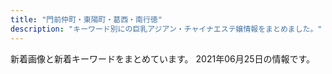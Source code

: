 ```yaml
---
title: "門前仲町・東陽町・葛西・南行徳"
description: "キーワード別にの巨乳アジアン・チャイナエステ嬢情報をまとめました。"
---
```


新着画像と新着キーワードをまとめています。
2021年06月25日の情報です。

<DmmAffiliateIns />
<KeywordTable
  shops={
    [
    {
        "station": "\u845b\u897f\u99c5",
        "keywords": {
            "\u80f8": 1
        },
        "url": "http://lavender01.com/",
        "img_links": [
            "http://lavender01.com/wp-content/uploads/2018/02/m_gallery.png",
            "http://lavender01.com/wp-content/uploads/2018/02/3-2-330x493.jpg",
            "http://lavender01.com/wp-content/uploads/2021/04/xsZVLMOBvlGslIP1619083232_1619083310.jpg",
            "http://lavender01.com/wp-content/uploads/2018/02/m_therapist.png",
            "http://lavender01.com/wp-content/uploads/2021/04/DWuvcZgBWqc17Hi1619083396_1619083425.jpg",
            "http://lavender01.com/wp-content/uploads/2021/06/1624457869024.jpg",
            "http://lavender01.com/wp-content/plugins/wpfront-scroll-top/images/icons/103.png",
            "http://lavender01.com/wp-content/uploads/2019/04/1558518416960.jpg",
            "http://lavender01.com/wp-content/uploads/2018/02/qr.jpg",
            "http://lavender01.com/wp-content/uploads/2020/11/987.jpg",
            "http://lavender01.com/wp-content/uploads/2020/11/44.jpg",
            "http://lavender01.com/wp-content/uploads/2018/02/6.jpg",
            "http://lavender01.com/wp-content/uploads/2018/02/5-2.jpg",
            "http://lavender01.com/wp-content/uploads/2020/11/1606713863690.jpg",
            "http://lavender01.com/wp-content/uploads/2018/02/5-2-330x493.jpg",
            "http://lavender01.com/wp-content/uploads/2020/06/1592467604091.jpg",
            "http://lavender01.com/wp-content/uploads/2018/02/2-2-330x493.jpg",
            "http://lavender01.com/wp-content/uploads/2018/02/1-2-330x493.jpg",
            "http://lavender01.com/wp-content/uploads/2021/04/KOjSytryBBdLu2v1619788573_1619788593.jpg",
            "http://lavender01.com/wp-content/uploads/2020/11/33.jpg",
            "http://lavender01.com/wp-content/uploads/2020/11/SSfYZs6CdoQYwW01606714654_1606714696.jpg",
            "http://lavender01.com/wp-content/uploads/2021/04/1-1.jpg",
            "http://lavender01.com/wp-content/uploads/2018/03/sys4.jpg",
            "http://lavender01.com/wp-content/uploads/2020/06/1592451378714.jpg",
            "http://lavender01.com/wp-content/uploads/2018/02/m_top-1.png",
            "http://lavender01.com/wp-content/uploads/2020/11/22258963.jpg",
            "http://lavender01.com/wp-content/uploads/2020/11/PQTz07QdWarnUrS1607842853_1607842875.jpg",
            "http://lavender01.com/wp-content/uploads/2018/07/321.jpg",
            "http://lavender01.com/wp-content/uploads/2019/04/1558518421316.jpg",
            "http://lavender01.com/wp-content/uploads/2018/02/3-2.jpg",
            "http://lavender01.com/wp-content/uploads/2018/02/4-2.jpg",
            "http://lavender01.com/wp-content/uploads/2021/05/124578.jpg",
            "http://lavender01.com/wp-content/uploads/2018/02/1-2.jpg",
            "http://lavender01.com/wp-content/uploads/2020/11/uam1gRClIJWQsaK1607842826_1607842842.jpg",
            "http://lavender01.com/wp-content/uploads/2018/02/2-2.jpg",
            "http://lavender01.com/wp-content/uploads/2021/04/\u3042\u3042\u3042.jpg"
        ],
        "name": "Lavender \uff5e\u30e9\u30d9\u30f3\u30c0\u30fc\uff5e"
    },
    {
        "img_links": [
            "http://yurichan.info/uploads/210326/1-21032614153A55.jpg",
            "http://yurichan.info/picture/i_therapist.png",
            "http://yurichan.info/picture/photo3.png",
            "http://yurichan.info/html/dianna_jing/images/room4.jpg",
            "http://yurichan.info/uploads/210219/1-210219153SC08.jpg",
            "http://yurichan.info/uploads/210222/1-2102220T0412K.jpg",
            "http://yurichan.info/picture/top22.png",
            "http://yurichan.info/picture/s_new.png",
            "http://yurichan.info/uploads/210524/1-21052412413A93.jpg",
            "http://yurichan.info/uploads/210322/1-21032209452GP.jpg",
            "http://yurichan.info/picture/s_staff.png",
            "http://yurichan.info/picture/end.png",
            "http://yurichan.info/uploads/210429/1-2104291253044W.jpg",
            "http://yurichan.info/picture/top23.png",
            "http://yurichan.info/html/dianna_jing/images/room1.jpg",
            "http://yurichan.info/uploads/210426/1-21042614562BJ.jpg",
            "http://yurichan.info/html/dianna_jing/images/room3.jpg",
            "http://yurichan.info/uploads/210422/1-210422104422O6.jpg",
            "http://yurichan.info/html/dianna_jing/images/room2.jpg",
            "http://yurichan.info/uploads/210409/1-210409103Ta44.jpg",
            "http://yurichan.info/uploads/210521/1-21052114440JW.jpg"
        ],
        "keywords": {
            "E": 2
        },
        "name": "\u30e6\u30ea\u3061\u3083\u3093",
        "url": "http://yurichan.info/",
        "station": "\u884c\u5fb3\u99c5\u5357\u53e3"
    },
    {
        "keywords": {
            "87": 10,
            "D": 10,
            "86": 2,
            "C": 2
        },
        "name": "36\u2103",
        "url": "http://www.36do.mensest.com/",
        "img_links": [
            "http://www.36do.mensest.com/images/m-top003.jpg",
            "http://www.36do.mensest.com/photo_news/upimg/1543360bd77c543bc8_0.jpg",
            "http://www.36do.mensest.com/images/m-head01.jpg",
            "http://www.36do.mensest.com/files/005.jpg",
            "http://www.36do.mensest.com/files/006.jpg",
            "http://www.36do.mensest.com/photo_news/upimg/8698460cfeaabeeb29_0.jpg",
            "http://www.36do.mensest.com/files/003.jpg",
            "http://www.36do.mensest.com/files/001.jpg",
            "http://www.36do.mensest.com/files/002.jpg",
            "http://www.36do.mensest.com/images/call.png",
            "http://www.36do.mensest.com/files/007.jpg",
            "http://www.36do.mensest.com/images/foot01.jpg"
        ],
        "station": "\u6d66\u5b89\u99c5\u5357\u53e3"
    },
    {
        "name": "\u591c\u6765\u9999",
        "keywords": {
            "87": 6,
            "88": 2,
            "C": 2,
            "86": 4,
            "D": 8
        },
        "url": "http://www.yeraisha.esjp.info/",
        "station": "\u9580\u524d\u4ef2\u753a\u99c51\u756a\u51fa\u53e3",
        "img_links": [
            "http://www.yeraisha.esjp.info/photo_news/upimg/103916020c5436cbc3_1.jpg",
            "http://www.yeraisha.esjp.info/files/001-02.jpg",
            "http://www.yeraisha.esjp.info/files/003-02.jpg",
            "http://www.yeraisha.esjp.info/photo_news/upimg/235456066b19e7057b_0.jpg",
            "http://www.yeraisha.esjp.info/files/015.jpg",
            "http://www.yeraisha.esjp.info/images/m-head01.jpg",
            "http://www.yeraisha.esjp.info/files/001-03.jpg",
            "http://www.yeraisha.esjp.info/files/003.jpg",
            "http://www.yeraisha.esjp.info/images/m-top004.jpg",
            "http://www.yeraisha.esjp.info/photo_news/upimg/96590602a02528f39e_1.jpg",
            "http://www.yeraisha.esjp.info/files/011.jpg",
            "http://www.yeraisha.esjp.info/photo_news/upimg/2193260cae14b8b374_0.jpg",
            "http://www.yeraisha.esjp.info/photo_news/upimg/569645ff576e68a2f9_1.jpg",
            "http://www.yeraisha.esjp.info/files/016-02.jpg",
            "http://www.yeraisha.esjp.info/photo_news/upimg/103916020c5436cbc3_0.jpg",
            "http://www.yeraisha.esjp.info/files/010-02.jpg",
            "http://www.yeraisha.esjp.info/files/003-03.jpg",
            "http://www.yeraisha.esjp.info/files/015-02.jpg",
            "http://www.yeraisha.esjp.info/files/016-03.jpg",
            "http://www.yeraisha.esjp.info/photo_news/upimg/287876012472ea7f2e_1.jpg",
            "http://www.yeraisha.esjp.info/photo_news/upimg/6300960c6dd6adb23d_0.jpg",
            "http://www.yeraisha.esjp.info/photo_news/upimg/541995f8e7a123b0df_1.jpg",
            "http://www.yeraisha.esjp.info/files/015-03.jpg",
            "http://www.yeraisha.esjp.info/images/m-top003.jpg",
            "http://www.yeraisha.esjp.info/files/010-03.jpg",
            "http://www.yeraisha.esjp.info/images/call.png",
            "http://www.yeraisha.esjp.info/files/011-03.jpg",
            "http://www.yeraisha.esjp.info/photo_news/upimg/541995f8e7a123b0df_0.jpg",
            "http://www.yeraisha.esjp.info/files/001.jpg",
            "http://www.yeraisha.esjp.info/photo_news/upimg/2333260c3266362f29_0.jpg",
            "http://www.yeraisha.esjp.info/files/010.jpg",
            "http://www.yeraisha.esjp.info/files/011-02.jpg",
            "http://www.yeraisha.esjp.info/photo_news/upimg/657035f9ba51dd5f6b_0.jpg",
            "http://www.yeraisha.esjp.info/photo_news/upimg/708855fa23e7b29bc6_1.jpg",
            "http://www.yeraisha.esjp.info/files/016.jpg",
            "http://www.yeraisha.esjp.info/photo_news/upimg/470435fe983ea66714_0.jpg",
            "http://www.yeraisha.esjp.info/images/foot01.jpg",
            "http://www.yeraisha.esjp.info/photo_news/upimg/287805fc9ed3c6dfd5_0.jpg"
        ]
    },
    {
        "keywords": {
            "87": 25,
            "85": 26,
            "D": 63,
            "E": 21,
            "88": 21,
            "82": 6,
            "86": 44,
            "C": 38
        },
        "station": "\u884c\u5fb3\u99c5",
        "name": "Pussy Cat",
        "img_links": [
            "http://www.pussycat.esjoho.com/files/039-02.jpg",
            "http://www.pussycat.esjoho.com/files/014.jpg",
            "http://www.pussycat.esjoho.com/files/018.jpg",
            "http://www.pussycat.esjoho.com/images/rsubt2.png",
            "http://www.pussycat.esjoho.com/files/038.jpg",
            "http://www.pussycat.esjoho.com/files/047.jpg",
            "http://www.pussycat.esjoho.com/photo_news/upimg/267825fe2ffc12c39d_0.jpg",
            "http://www.pussycat.esjoho.com/images/m3.jpg",
            "http://www.pussycat.esjoho.com/files/016-03.jpg",
            "http://www.pussycat.esjoho.com/files/010-03.jpg",
            "http://www.pussycat.esjoho.com/images/rsubt7.png",
            "http://www.pussycat.esjoho.com/photo_news/upimg/920375fd9d44baad7f_0.jpg",
            "http://www.pussycat.esjoho.com/images/rsubt5.png",
            "http://www.pussycat.esjoho.com/files/011-02.jpg",
            "http://www.pussycat.esjoho.com/files/047-02.jpg",
            "http://www.pussycat.esjoho.com/images/m2.jpg",
            "http://www.pussycat.esjoho.com/images/rsubt3.png",
            "http://www.pussycat.esjoho.com/photo_news/upimg/267825fe2ffc12c39d_1.jpg",
            "http://www.pussycat.esjoho.com/photo_news/upimg/527315e31414915ded_1.jpg",
            "http://www.pussycat.esjoho.com/photo_news/upimg/738215f5076539165d_0.jpg",
            "http://www.pussycat.esjoho.com/files/017-03.jpg",
            "http://www.pussycat.esjoho.com/images/slider-img001.jpg",
            "http://www.pussycat.esjoho.com/photo_news/upimg/7851160af5aaf5923e_0.jpg",
            "http://www.pussycat.esjoho.com/photo_news/upimg/828135e4b6e272dcc3_0.jpg",
            "http://www.pussycat.esjoho.com/files/022-02.jpg",
            "http://www.pussycat.esjoho.com/images/m6.jpg",
            "http://www.pussycat.esjoho.com/images/tel2.png",
            "http://www.pussycat.esjoho.com/photo_news/upimg/810955b1a46afe8052_0.jpg",
            "http://www.pussycat.esjoho.com/images/slider-img002.jpg",
            "http://www.pussycat.esjoho.com/photo_news/upimg/20230606aa9f5b1af9_0.jpg",
            "http://www.pussycat.esjoho.com/photo_news/upimg/759985c3c5c332d36e_0.jpg",
            "http://www.pussycat.esjoho.com/photo_news/upimg/440565e16a8a498ba0_0.jpg",
            "http://www.pussycat.esjoho.com/files/039.jpg",
            "http://www.pussycat.esjoho.com/photo_news/upimg/442605d3f99cdb9471_0.jpg",
            "http://www.pussycat.esjoho.com/files/038-03.jpg",
            "http://www.pussycat.esjoho.com/files/024-02.jpg",
            "http://www.pussycat.esjoho.com/photo_news/upimg/819355b87bfb3e4692_0.jpg",
            "http://www.pussycat.esjoho.com/files/017-02.jpg",
            "http://www.pussycat.esjoho.com/photo_news/upimg/831555c0f56a6077d2_0.jpg",
            "http://www.pussycat.esjoho.com/photo_news/upimg/764145ff82dd89bbf9_0.jpg",
            "http://www.pussycat.esjoho.com/files/045-02.jpg",
            "http://www.pussycat.esjoho.com/photo_news/upimg/6893260950ddb87f5c_0.jpg",
            "http://www.pussycat.esjoho.com/files/011.jpg",
            "http://www.pussycat.esjoho.com/photo_news/upimg/955745e5735b0ad897_1.jpg",
            "http://www.pussycat.esjoho.com/files/021-02.jpg",
            "http://www.pussycat.esjoho.com/photo_news/upimg/787045c8b54142c99d_0.jpg",
            "http://www.pussycat.esjoho.com/files/021-03.jpg",
            "http://www.pussycat.esjoho.com/files/014-03.jpg",
            "http://www.pussycat.esjoho.com/files/045.jpg",
            "http://www.pussycat.esjoho.com/files/016.jpg",
            "http://www.pussycat.esjoho.com/photo_news/upimg/14404609e34daec506_1.jpg",
            "http://www.pussycat.esjoho.com/photo_news/upimg/336315ba0d3aaaff3b_0.jpg",
            "http://www.pussycat.esjoho.com/photo_news/upimg/924275fc7211843872_0.jpg",
            "http://www.pussycat.esjoho.com/files/010-02.jpg",
            "http://www.pussycat.esjoho.com/files/018-03.jpg",
            "http://www.pussycat.esjoho.com/photo_news/upimg/943465c38225f78a78_0.jpg",
            "http://www.pussycat.esjoho.com/files/028-02.jpg",
            "http://www.pussycat.esjoho.com/files/041-02.jpg",
            "http://www.pussycat.esjoho.com/files/013.jpg",
            "http://www.pussycat.esjoho.com/photo_news/upimg/698295d75fbe2cd885_0.jpg",
            "http://www.pussycat.esjoho.com/files/018-02.jpg",
            "http://www.pussycat.esjoho.com/photo_news/upimg/539325db2737770376_0.jpg",
            "http://www.pussycat.esjoho.com/photo_news/upimg/50003604f11c6021a3_0.jpg",
            "http://www.pussycat.esjoho.com/files/012.jpg",
            "http://www.pussycat.esjoho.com/photo_news/upimg/955745e5735b0ad897_0.jpg",
            "http://www.pussycat.esjoho.com/files/015.jpg",
            "http://www.pussycat.esjoho.com/photo_news/upimg/287875b8345a0f195d_0.jpg",
            "http://www.pussycat.esjoho.com/files/024.jpg",
            "http://www.pussycat.esjoho.com/photo_news/upimg/527315e31414915ded_0.jpg",
            "http://www.pussycat.esjoho.com/photo_news/upimg/904465b6c0c62502fb_0.jpg",
            "http://www.pussycat.esjoho.com/photo_news/upimg/646585db681550282a_0.jpg",
            "http://www.pussycat.esjoho.com/files/045-03.jpg",
            "http://www.pussycat.esjoho.com/files/042-02.jpg",
            "http://www.pussycat.esjoho.com/files/015-03.jpg",
            "http://www.pussycat.esjoho.com/photo_news/upimg/14404609e34daec506_0.jpg",
            "http://www.pussycat.esjoho.com/images/m1.jpg",
            "http://www.pussycat.esjoho.com/files/022.jpg",
            "http://www.pussycat.esjoho.com/files/015-02.jpg",
            "http://www.pussycat.esjoho.com/photo_news/upimg/588496059ae5e97040_0.jpg",
            "http://www.pussycat.esjoho.com/files/024-03.jpg",
            "http://www.pussycat.esjoho.com/files/041-03.jpg",
            "http://www.pussycat.esjoho.com/files/042.jpg",
            "http://www.pussycat.esjoho.com/files/028-03.jpg",
            "http://www.pussycat.esjoho.com/files/038-02.jpg",
            "http://www.pussycat.esjoho.com/files/041.jpg",
            "http://www.pussycat.esjoho.com/files/042-03.jpg",
            "http://www.pussycat.esjoho.com/images/b-online.png",
            "http://www.pussycat.esjoho.com/photo_news/upimg/793885bb1ce8539488_0.jpg",
            "http://www.pussycat.esjoho.com/photo_news/upimg/739045f97e90e854d5_0.jpg",
            "http://www.pussycat.esjoho.com/files/014-02.jpg",
            "http://www.pussycat.esjoho.com/images/esthe1.jpg",
            "http://www.pussycat.esjoho.com/files/022-03.jpg",
            "http://www.pussycat.esjoho.com/photo_news/upimg/312165e12adadc0638_0.jpg",
            "http://www.pussycat.esjoho.com/files/013-02.jpg",
            "http://www.pussycat.esjoho.com/files/017.jpg",
            "http://www.pussycat.esjoho.com/files/039-03.jpg",
            "http://www.pussycat.esjoho.com/files/047-03.jpg",
            "http://www.pussycat.esjoho.com/photo_news/upimg/194565b4308eccaf74_0.jpg",
            "http://www.pussycat.esjoho.com/images/m4.jpg",
            "http://www.pussycat.esjoho.com/photo_news/upimg/510715f1e53af03bef_0.jpg",
            "http://www.pussycat.esjoho.com/photo_news/upimg/796335c3324299839a_0.jpg",
            "http://www.pussycat.esjoho.com/photo_news/upimg/556035b3207e240b54_0.jpg",
            "http://www.pussycat.esjoho.com/photo_news/upimg/890295b1f7ebb0b15a_1.jpg",
            "http://www.pussycat.esjoho.com/files/016-02.jpg",
            "http://www.pussycat.esjoho.com/images/rsubt1.png",
            "http://www.pussycat.esjoho.com/photo_news/upimg/228465ef03565baeb2_0.jpg",
            "http://www.pussycat.esjoho.com/files/028.jpg",
            "http://www.pussycat.esjoho.com/photo_news/upimg/831555c0f56a6077d2_1.jpg",
            "http://www.pussycat.esjoho.com/files/013-03.jpg",
            "http://www.pussycat.esjoho.com/images/b-tel.png",
            "http://www.pussycat.esjoho.com/photo_news/upimg/877905d08471b23032_0.jpg",
            "http://www.pussycat.esjoho.com/images/esthe2.jpg",
            "http://www.pussycat.esjoho.com/images/esthe3.jpg",
            "http://www.pussycat.esjoho.com/images/rsubt6.png",
            "http://www.pussycat.esjoho.com/files/012-03.jpg",
            "http://www.pussycat.esjoho.com/images/rsubt4.png",
            "http://www.pussycat.esjoho.com/files/021.jpg",
            "http://www.pussycat.esjoho.com/files/012-02.jpg",
            "http://www.pussycat.esjoho.com/files/011-03.jpg",
            "http://www.pussycat.esjoho.com/photo_news/upimg/3574260b8979b0d4d2_0.jpg",
            "http://www.pussycat.esjoho.com/photo_news/upimg/698175c8b541154864_0.jpg",
            "http://www.pussycat.esjoho.com/files/010.jpg"
        ],
        "url": "http://www.pussycat.esjoho.com/"
    },
    {
        "station": "\u6d66\u5b89\u99c5\u5357\u53e3",
        "name": "\u7483\u6765",
        "url": "http://arelaxchel.este88.com/",
        "img_links": [
            "http://arelaxchel.este88.com/images/mika1.jpg",
            "http://arelaxchel.este88.com/img/kaori1.jpg",
            "http://arelaxchel.este88.com/images/kaori1.jpg",
            "http://arelaxchel.este88.com/gals/risa1.jpg",
            "http://arelaxchel.este88.com/gals/koko1.jpg",
            "http://arelaxchel.este88.com/gals/sayuri1.jpg",
            "http://arelaxchel.este88.com/img/kixyoko1.jpg",
            "http://arelaxchel.este88.com/img/mika1.jpg",
            "http://arelaxchel.este88.com/img/momo1.jpg",
            "http://arelaxchel.este88.com/images/momo1.jpg",
            "http://arelaxchel.este88.com/images/kixyoko1.jpg",
            "http://arelaxchel.este88.com/images/r01.jpg",
            "http://arelaxchel.este88.com/images/ph1.jpg",
            "http://arelaxchel.este88.com/images/r04.jpg",
            "http://arelaxchel.este88.com/images/r02.jpg"
        ],
        "keywords": {}
    },
    {
        "img_links": [
            "http://iyasinote.xyz/_src/20850006/wechatimg568.jpg",
            "http://iyasinote.xyz/_src/20272618/x3.png",
            "http://iyasinote.xyz/_src/20272626/sign.png",
            "http://iyasinote.xyz/_src/20272608/back.png",
            "http://iyasinote.xyz/_src/20272599/back.png",
            "http://iyasinote.xyz/_src/23776259/img20190220201540841954_20210421120550484.jpg",
            "http://iyasinote.xyz/_src/20272642/index_08.png",
            "http://iyasinote.xyz/_src/20272584/tel.png",
            "http://iyasinote.xyz/_src/20272578/b1.png",
            "http://iyasinote.xyz/_src/20272683/point_blur_jan142021_151523.jpg",
            "http://iyasinote.xyz/_src/20272573/b1.png",
            "http://iyasinote.xyz/_src/20272569/_x1m6343.jpg",
            "http://iyasinote.xyz/_src/20272684/s2.jpg",
            "http://iyasinote.xyz/_src/20272588/sign.png",
            "http://iyasinote.xyz/_src/20272623/back.png",
            "http://iyasinote.xyz/_src/20272567/sign.png",
            "http://iyasinote.xyz/_src/20272639/index_04.png",
            "http://iyasinote.xyz/_src/20272585/back.png",
            "http://iyasinote.xyz/_src/20272581/sign.png",
            "http://iyasinote.xyz/_src/20272594/x3.png",
            "http://iyasinote.xyz/_src/20850011/s2.jpg",
            "http://iyasinote.xyz/_src/20272643/index_09.png",
            "http://iyasinote.xyz/_src/20272583/tel.png",
            "http://iyasinote.xyz/_src/23776260/img20190220201540841954_20210421120550484.jpg",
            "http://iyasinote.xyz/_src/20272641/index_11.png",
            "http://iyasinote.xyz/_src/20272602/sign.png",
            "http://iyasinote.xyz/_src/20272644/wechatimg568.jpg",
            "http://iyasinote.xyz/_src/32108882/img20190623174539069990.jpg",
            "http://iyasinote.xyz/_src/20272640/index_05.png",
            "http://iyasinote.xyz/_src/20272575/sign.png",
            "http://iyasinote.xyz/_src/20272568/img20151209023726260995.jpg",
            "http://iyasinote.xyz/_src/20272628/x1.png",
            "http://iyasinote.xyz/_src/20272570/dscf1336.jpg",
            "http://iyasinote.xyz/_src/20850017/point_blur_jan142021_151523.jpg",
            "http://iyasinote.xyz/_src/20272665/img20160204005259325917.jpg",
            "http://iyasinote.xyz/_src/20272636/back.png",
            "http://iyasinote.xyz/_src/20272668/info1.png",
            "http://iyasinote.xyz/_src/20272590/x1.png",
            "http://iyasinote.xyz/_src/21196925/img20180526163006762357.jpg",
            "http://iyasinote.xyz/_src/20272571/img20160403102850637767.jpg",
            "http://iyasinote.xyz/_src/20272612/sign.png",
            "http://iyasinote.xyz/_src/20272614/x1.png",
            "http://iyasinote.xyz/_src/20272631/x3.png"
        ],
        "name": "\u30ea\u30d5\u30ec\u30c3\u30b7\u30e5",
        "url": "http://iyasinote.xyz/",
        "station": "\u6728\u5834\u99c5A4\u51fa\u53e3",
        "keywords": {}
    },
    {
        "keywords": {
            "C": 11
        },
        "img_links": [
            "http://sakura-est.xyz/images/g0.jpg",
            "http://sakura-est.xyz/images/tite-staff.png",
            "http://eskk.sakura-est.xyz/uploads//g1-225x300.jpg",
            "http://sakura-est.xyz/images/r01.jpg",
            "http://sakura-est.xyz/images/r04.jpg",
            "http://eskk.sakura-est.xyz/uploads//g4.jpg",
            "http://sakura-est.xyz/images/newt.png",
            "http://sakura-est.xyz/images/pickt.png",
            "http://sakura-est.xyz/images/r02.jpg",
            "http://eskk.sakura-est.xyz/uploads//g2-225x300.jpg",
            "http://sakura-est.xyz/images/r03.jpg",
            "http://sakura-est.xyz/images/gat.png",
            "http://eskk.sakura-est.xyz/uploads//g5-225x300.jpg",
            "http://sakura-est.xyz/images/mobile.png"
        ],
        "station": "\u897f\u845b\u897f\u99c5\u5357\u53e3",
        "name": "\u685c",
        "url": "http://sakura-est.xyz/"
    },
    {
        "name": "\u3084\u3059\u3089\u304e",
        "url": "http://akien.work/",
        "station": "\u8239\u5800\u99c5\u5317\u53e3",
        "keywords": {},
        "img_links": [
            "http://akien.work/jiejing3.jpg",
            "http://akien.work/6.jpeg",
            "http://akien.work/ditu.jpg",
            "http://akien.work/fengjing2.jpg",
            "http://akien.work/staff_7559_1547886875744350.jpg",
            "http://akien.work/staff_7170_1544625837499078.jpg",
            "http://akien.work/head_2_4332_1544580584367843.jpg",
            "http://akien.work/staff_7170_1544625837499078_1.jpg",
            "http://akien.work/jiejing1.jpg",
            "http://akien.work/jiejing4.jpg",
            "http://akien.work/jiejing6.jpg",
            "http://akien.work/head_4_4332_1544580584784110.jpg",
            "http://akien.work/jiejing5.jpg",
            "http://akien.work/jiejing2.jpg",
            "http://akien.work/5.jpeg",
            "http://akien.work/head_1_4332_15445805847677.jpg"
        ]
    },
    {
        "name": "\u7652\u697d\u7a7a\u9593",
        "img_links": [
            "http://youandme.jpest.net/uploads//sites/19/elementor/thumbs/g1-p804m4xyks1c74y3i1bcerv2ll8gp0bl4dg18pfddo.jpg",
            "http://youandme.jpest.net/uploads//sites/19/2020/09/pick.jpg",
            "http://youandme.jpest.net/uploads//sites/19/2020/12/a4.jpg",
            "http://youandme.jpest.net/uploads//sites/19/2021/05/2.jpg",
            "http://youandme.jpest.net/uploads//sites/19/2020/09/news.jpg",
            "http://youandme.jpest.net/uploads//sites/19/2020/12/a1.jpg",
            "http://youandme.jpest.net/uploads//sites/19/2020/12/a3.jpg",
            "http://youandme.jpest.net/uploads//sites/19/2021/06/g2.jpg",
            "http://youandme.jpest.net/uploads//sites/19/2020/09/r3.jpg",
            "http://youandme.jpest.net/uploads//sites/19/elementor/thumbs/1-p6swdocgm2rukvlp05kwrcnmwuo7j93f51c0wpgc58.jpg",
            "http://youandme.jpest.net/uploads//sites/19/2020/09/top1-7.jpg",
            "http://youandme.jpest.net/uploads//sites/19/2020/09/r2.jpg",
            "http://youandme.jpest.net/uploads//sites/19/2020/09/mobile.jpg",
            "http://youandme.jpest.net/uploads//sites/19/elementor/thumbs/3-p6swgwwg5j7ekiwe3jyncj8skmpq1py4x288f0nipo.jpg",
            "http://youandme.jpest.net/uploads//sites/19/2021/05/1.jpg",
            "http://youandme.jpest.net/uploads//sites/19/elementor/thumbs/g2-p804olasf7eaihdr63i9x5keft4ysk2csirocpsd4s.jpg",
            "http://youandme.jpest.net/uploads//sites/19/elementor/thumbs/g3-2-ovtnoxj0herfda8sgqdu3i0ozso844lr0cceku1toc.jpg",
            "http://youandme.jpest.net/uploads//sites/19/2020/09/s_staff.png",
            "http://youandme.jpest.net/uploads//sites/19/2020/12/a2.jpg",
            "http://youandme.jpest.net/uploads//sites/19/2020/09/g4-2.jpg",
            "http://youandme.jpest.net/uploads//sites/19/2020/09/top-7.jpg",
            "http://youandme.jpest.net/uploads//sites/19/2021/05/3.jpg",
            "http://youandme.jpest.net/uploads//sites/19/elementor/thumbs/2-p6swfamgdszmkp91jurs1xy7qqoyshis11s4nv1xfg.jpg",
            "http://youandme.jpest.net/uploads//sites/19/2020/09/r1.jpg",
            "http://youandme.jpest.net/uploads//sites/19/2020/09/r4.jpg",
            "http://youandme.jpest.net/uploads//sites/19/2020/09/g5-1.jpg",
            "http://youandme.jpest.net/uploads//sites/19/2021/06/g1.jpg",
            "http://youandme.jpest.net/uploads//sites/19/2020/09/g3-2.jpg"
        ],
        "keywords": {},
        "station": "\u9580\u524d\u4ef2\u753a\u99c52\u756a\u51fa\u53e3",
        "url": "http://youandme.jpest.net/"
    },
    {
        "station": "\u6728\u5834\u99c51\u756a\u51fa\u53e3",
        "name": "\u967d\u3060\u307e\u308a",
        "url": "https://fussahoney.work/",
        "img_links": [
            "https://fussahoney.work/_src/55644660/img20210423214551710442.jpg",
            "https://fussahoney.work/_src/56876257/wechatimg162_20210609095020070.jpg",
            "https://fussahoney.work/_src/55644650/slider2.png",
            "https://fussahoney.work/_src/55644653/slider5.png",
            "https://fussahoney.work/_src/55644694/gallery4.jpg",
            "https://fussahoney.work/_src/55644770/index_08.png",
            "https://fussahoney.work/_src/56876254/wechatimg162_20210609095020070.jpg",
            "https://fussahoney.work/_src/55644737/img20210424215208455865.jpg",
            "https://fussahoney.work/_src/55644768/index_06.png",
            "https://fussahoney.work/_src/55644733/img20210424215208455865.jpg",
            "https://fussahoney.work/_src/55644690/gallery2.jpg",
            "https://fussahoney.work/_src/56876260/back.png",
            "https://fussahoney.work/_src/55644637/navi_01.png",
            "https://fussahoney.work/_src/55644696/gallery5.jpg",
            "https://fussahoney.work/_src/56512190/wechatimg405_20210527131244185.jpg",
            "https://fussahoney.work/_src/56520519/test.jpg",
            "https://fussahoney.work/_src/55644728/img20210424214526317949.jpg",
            "https://fussahoney.work/_src/55644652/slider4.png",
            "https://fussahoney.work/_src/55644676/img20210424195227478527.jpg",
            "https://fussahoney.work/_src/55644727/img20210424214533972247.jpg",
            "https://fussahoney.work/_src/55644698/gallery6.jpg",
            "https://fussahoney.work/_src/55644704/gallery-21.jpg",
            "https://fussahoney.work/_src/55644730/img20210424214533972247.jpg",
            "https://fussahoney.work/_src/56876250/wechatimg162_20210609095858792.jpg",
            "https://fussahoney.work/_src/55644764/index_04.png",
            "https://fussahoney.work/_src/55644651/slider3.png",
            "https://fussahoney.work/_src/55644666/back.png",
            "https://fussahoney.work/_src/55644708/gallery11.jpg",
            "https://fussahoney.work/_src/55644744/wechatimg453.jpg",
            "https://fussahoney.work/_src/55644680/wechatimg453.jpg",
            "https://fussahoney.work/_src/55644746/wechatimg453.jpg",
            "https://fussahoney.work/_src/55644678/img20210424195339075333.jpg",
            "https://fussahoney.work/_src/55644649/slider1.png",
            "https://fussahoney.work/_src/55644721/back.png",
            "https://fussahoney.work/_src/56512195/back.png",
            "https://fussahoney.work/_src/56876255/wechatimg162_20210609095020070.jpg",
            "https://fussahoney.work/_src/55644734/img20210424215208455865.jpg",
            "https://fussahoney.work/_src/55644639/navi_02.png",
            "https://fussahoney.work/_src/55644766/index_05.png",
            "https://fussahoney.work/_src/55644688/gallery1.jpg",
            "https://fussahoney.work/_src/55644710/gallery22.jpg",
            "https://fussahoney.work/_src/55644663/img20210424151308520968.jpg",
            "https://fussahoney.work/_src/56876258/wechatimg162_20210609095020070.jpg",
            "https://fussahoney.work/_src/55644739/back.png",
            "https://fussahoney.work/_src/55644668/back.png",
            "https://fussahoney.work/_src/56512192/wechatimg405_20210527131244185.jpg",
            "https://fussahoney.work/_src/55644673/back.png",
            "https://fussahoney.work/_src/55644645/navi_05.png",
            "https://fussahoney.work/_src/55932106/cam-22.jpg",
            "https://fussahoney.work/_src/55644643/navi_04.png",
            "https://fussahoney.work/_src/55644726/img20210424214526317949.jpg",
            "https://fussahoney.work/_src/55644706/gallery-22.jpg",
            "https://fussahoney.work/_src/55644749/back.png",
            "https://fussahoney.work/_src/55644729/img20210424214526317949.jpg",
            "https://fussahoney.work/_src/56876236/indexstaff.jpg",
            "https://fussahoney.work/_src/55644685/back.png",
            "https://fussahoney.work/_src/55644736/img20210424215208455865.jpg",
            "https://fussahoney.work/_src/55644701/back.png",
            "https://fussahoney.work/_src/55662126/bannner.png",
            "https://fussahoney.work/_src/55644692/gallery3.jpg",
            "https://fussahoney.work/_src/55644747/wechatimg453.jpg",
            "https://fussahoney.work/_src/55644731/img20210424214533972247.jpg",
            "https://fussahoney.work/_src/55644772/index_09.png",
            "https://fussahoney.work/_src/55932107/cam-2.jpg",
            "https://fussahoney.work/_src/55647362/img20210425172639203334.png",
            "https://fussahoney.work/_src/56512193/wechatimg405_20210527131244185.jpg",
            "https://fussahoney.work/_src/55644641/navi_03.png",
            "https://fussahoney.work/_src/55644659/img20210423214544782918.jpg",
            "https://fussahoney.work/_src/55644658/img20210423214535183420.jpg",
            "https://fussahoney.work/_src/55644743/wechatimg453.jpg",
            "https://fussahoney.work/_src/55644774/img20210425125358226802.png",
            "https://fussahoney.work/_src/55644715/back.png",
            "https://fussahoney.work/_src/56512189/wechatimg405_20210527131244185.jpg"
        ],
        "keywords": {}
    },
    {
        "url": "http://surtaop.xyz/",
        "station": "\u6728\u5834\u99c52\u756a\u51fa\u53e3",
        "img_links": [
            "http://surtaop.xyz/templets/default/picture/news.jpg",
            "http://surtaop.xyz/uploads/210317/1-21031GIH3224.jpg",
            "http://surtaop.xyz/templets/default/picture/int3.png",
            "http://surtaop.xyz/templets/default/picture/staff_t.png",
            "http://surtaop.xyz/templets/default/picture/mobile.png",
            "http://surtaop.xyz/templets/default/picture/rec2.png",
            "http://surtaop.xyz/uploads/210317/1-21031GIPcZ.jpg",
            "http://surtaop.xyz/templets/default/picture/head1.jpg",
            "http://surtaop.xyz/templets/default/picture/concept.jpg",
            "http://surtaop.xyz/templets/default/picture/line.png",
            "http://surtaop.xyz/templets/default/picture/ta0.jpg",
            "http://surtaop.xyz/templets/default/picture/int2.png",
            "http://surtaop.xyz/uploads/210317/1-21031GIF5M0.jpg",
            "http://surtaop.xyz/templets/default/picture/int1.png",
            "http://surtaop.xyz/uploads/210317/1-21031GIK35c.jpg",
            "http://surtaop.xyz/uploads/210317/1-21031GIRI13.jpg",
            "http://surtaop.xyz/uploads/210317/1-21031GI550H3.jpg",
            "http://surtaop.xyz/templets/default/picture/interior_t.png",
            "http://surtaop.xyz/templets/default/picture/sys1.png",
            "http://surtaop.xyz/templets/default/picture/sm.jpg",
            "http://surtaop.xyz/templets/default/picture/rec1.png",
            "http://surtaop.xyz/uploads/210317/1-21031GI910535.jpg"
        ],
        "name": "\u7652\u3057\u306e\u5929\u4f7f",
        "keywords": {}
    },
    {
        "img_links": [
            "http://rihanna.xyz.mn/photos/sites/6/2021/05/202105121115433.jpg",
            "http://rihanna.xyz.mn/photos/sites/6/2021/06/2021060306332914.jpg",
            "http://rihanna.xyz.mn/images/fues200.png",
            "http://rihanna.xyz.mn/images/img_service01.jpg",
            "http://rihanna.xyz.mn/photos/sites/6/2021/04/2021042614130925.jpg",
            "http://rihanna.xyz.mn/images/card.png",
            "http://rihanna.xyz.mn/images/img_service09.jpg",
            "http://rihanna.xyz.mn/images/img_service02.jpg",
            "http://rihanna.xyz.mn/photos/sites/6/2021/04/2021042614151040.jpg",
            "http://rihanna.xyz.mn/images/top.png",
            "http://rihanna.xyz.mn/images/link_nav04.png",
            "http://rihanna.xyz.mn/images/link_nav01.png",
            "http://rihanna.xyz.mn/images/link_nav06.png",
            "http://rihanna.xyz.mn/photos/sites/6/2021/04/2021042604202751.jpg",
            "http://rihanna.xyz.mn/images/img_service03.jpg",
            "http://rihanna.xyz.mn/images/link_nav02.png",
            "http://rihanna.xyz.mn/images/img_service04.jpg",
            "http://rihanna.xyz.mn/images/tit_staff.png",
            "http://rihanna.xyz.mn/photos/sites/6/2021/05/2021051210284780.jpg",
            "http://rihanna.xyz.mn/images/img_service05.jpg",
            "http://rihanna.xyz.mn/images/staff_line.jpg",
            "http://rihanna.xyz.mn/photos/sites/6/2021/04/2021042808012744.jpg",
            "http://rihanna.xyz.mn/photos/sites/6/2021/04/2021042904450394.jpg",
            "http://rihanna.xyz.mn/images/end.png",
            "http://rihanna.xyz.mn/images/link_nav03.png",
            "http://rihanna.xyz.mn/images/link_nav05.png",
            "http://rihanna.xyz.mn/photos/sites/6/2021/04/2021042604231363.jpg"
        ],
        "url": "http://rihanna.xyz.mn/",
        "keywords": {
            "\u30bb\u30af\u30b7\u30fc": 4,
            "93": 4,
            "\u30c0\u30a4\u30ca\u30de\u30a4\u30c8": 2,
            "94": 2,
            "90": 3,
            "H": 14,
            "G": 3,
            "C": 14,
            "F": 2,
            "92": 2,
            "95": 6
        },
        "name": "\u3071\u3044\u306a\u3063\u3077\u308b",
        "station": "\u897f\u845b\u897f\u99c5\u5317\u53e3"
    },
    {
        "url": "http://sh-honeyspa.work/",
        "img_links": [
            "http://sh-honeyspa.work/uploads/181023/1-1Q0230950223S.jpg",
            "http://sh-honeyspa.work/templets/default/picture/top.jpg",
            "http://sh-honeyspa.work/uploads/200812/1-200Q213432R35.jpg",
            "http://sh-honeyspa.work/uploads/190903/1-1ZZ3133G9361.jpg",
            "http://sh-honeyspa.work/templets/default/picture/staff01.jpg",
            "http://sh-honeyspa.work/uploads/180629/1-1P629142554530.png",
            "http://sh-honeyspa.work/uploads/210507/1-21050G41121532.jpg",
            "http://sh-honeyspa.work/uploads/180703/1-1PF30Z04J01.jpg",
            "http://sh-honeyspa.work/uploads/191122/1-191122161241O8.jpg",
            "http://sh-honeyspa.work/uploads/210609/1-2106091452102P.jpg",
            "http://sh-honeyspa.work/uploads/180703/1-1PF30Z200O9.jpg",
            "http://sh-honeyspa.work/uploads/200114/1-200114154TN60.jpg",
            "http://sh-honeyspa.work/templets/default/picture/girl-z2.jpg",
            "http://sh-honeyspa.work/templets/default/picture/top1.jpg",
            "http://sh-honeyspa.work/uploads/200608/1-20060P9542X63.jpg",
            "http://sh-honeyspa.work/uploads/190311/1-1Z3111253164H.jpg",
            "http://sh-honeyspa.work/templets/default/picture/s_news.jpg",
            "http://sh-honeyspa.work/uploads/200113/1-20011316422c28.jpg",
            "http://sh-honeyspa.work/uploads/180629/1-1P629141950141.png",
            "http://sh-honeyspa.work/uploads/191223/1-19122316264LR.jpg",
            "http://sh-honeyspa.work/uploads/210201/1-21020111123UH.jpg",
            "http://sh-honeyspa.work/uploads/190903/1-1ZZ3133U4960.jpg",
            "http://sh-honeyspa.work/templets/default/picture/girl-z1.jpg",
            "http://sh-honeyspa.work/uploads/191115/1-191115100214144.jpg",
            "http://sh-honeyspa.work/uploads/181109/1-1Q1091511432Z.jpg",
            "http://sh-honeyspa.work/uploads/allimg/180629/1-1P629115504250.png",
            "http://sh-honeyspa.work/uploads/201126/1-20112613341O53.jpg",
            "http://sh-honeyspa.work/uploads/allimg/180703/1-1PF3111J3201.png"
        ],
        "station": "\u884c\u5fb3\u99c5",
        "name": "Honey Spa \uff5e\u30cf\u30cb\u30fc\u30b9\u30d1\uff5e",
        "keywords": {
            "\u30bb\u30af\u30b7\u30fc": 1,
            "C": 30,
            "\u80f8": 1,
            "85": 5,
            "\u4e73": 1,
            "89": 2,
            "86": 5,
            "\u5de8\u4e73": 1,
            "D": 10
        }
    },
    {
        "name": "LOVE LOVE",
        "img_links": [
            "https://lovelove.ests.jp/photos/sites/54/2021/05/2021051118313216.jpg",
            "https://lovelove.ests.jp/photos/sites/54/2021/06/2021062510471322.jpg",
            "https://lovelove.ests.jp/photos/sites/54/2021/05/2021051118312640.jpg",
            "https://lovelove.ests.jp/images/room1.jpg",
            "https://lovelove.ests.jp/photos/sites/54/2021/03/2021033018462548.jpg",
            "https://lovelove.ests.jp/images/room3.jpg",
            "https://lovelove.ests.jp/images/themes/pink/s_link.png",
            "https://lovelove.ests.jp/images/room2.jpg",
            "https://lovelove.ests.jp/images/themes/pink/s_news.png",
            "https://lovelove.ests.jp/photos/sites/54/2021/06/2021061910470728-600x800.jpg",
            "https://lovelove.ests.jp/images/themes/pink/mobile.jpg",
            "https://lovelove.ests.jp/images/themes/pink/s_newface.png",
            "https://lovelove.ests.jp/images/themes/pink/no2.png",
            "https://lovelove.ests.jp/photos/sites/54/2021/05/2021051118312535.jpg",
            "https://lovelove.ests.jp/images/themes/pink/no1.png",
            "https://lovelove.ests.jp/photos/sites/54/2021/06/2021062510471322-600x800.jpg",
            "https://lovelove.ests.jp/photos/sites/54/2021/03/2021033018473374.jpg",
            "https://lovelove.ests.jp/photos/sites/54/2021/06/2021060213454354.jpg",
            "https://lovelove.ests.jp/photos/sites/54/2021/06/2021061910470728.jpg",
            "https://lovelove.ests.jp/photos/sites/54/2021/05/202105171048262.jpg",
            "https://lovelove.ests.jp/photos/sites/54/2021/06/2021061111213487.jpg",
            "https://lovelove.ests.jp/photos/sites/54/2021/05/2021051118312728.jpg",
            "https://lovelove.ests.jp/photos/sites/54/2021/05/2021051118312459.jpg",
            "https://lovelove.ests.jp/images/themes/pink/line.png",
            "https://lovelove.ests.jp/photos/sites/54/2021/05/2021053113080457.jpg",
            "https://lovelove.ests.jp/photos/sites/54/2021/05/2021051118313164.jpg",
            "https://lovelove.ests.jp/images/themes/pink/s_ranking.png",
            "https://lovelove.ests.jp/photos/sites/54/2021/04/2021040118264097.jpg",
            "https://lovelove.ests.jp/images/themes/pink/s_pickup.png",
            "https://lovelove.ests.jp/images/themes/pink/s_staff.png",
            "https://lovelove.ests.jp/photos/sites/54/2021/05/2021051015192459.jpg",
            "https://lovelove.ests.jp/photos/sites/54/2021/05/2021051118313343.jpg",
            "https://lovelove.ests.jp/images/themes/pink/r3.jpg",
            "https://lovelove.ests.jp/photos/sites/54/2021/05/2021051118312994.jpg",
            "https://lovelove.ests.jp/photos/sites/54/2021/03/2021033018462288.jpg",
            "https://lovelove.ests.jp/photos/sites/54/2021/04/2021040311415296.jpg",
            "https://lovelove.ests.jp/images/room4.jpg"
        ],
        "keywords": {
            "E": 23,
            "88": 7,
            "87": 22,
            "86": 26,
            "D": 44,
            "83": 4,
            "85": 15,
            "C": 29
        },
        "url": "https://lovelove.ests.jp/",
        "station": "\u845b\u897f\u99c5\u5730\u4e0b\u9244\u535a\u7269\u9928\u53e3"
    },
    {
        "name": "Angel Islands",
        "url": "http://blue-est.xyz/",
        "keywords": {
            "E": 1,
            "85": 1,
            "C": 7
        },
        "station": "\u884c\u5fb3\u99c5",
        "img_links": [
            "http://blue-est.xyz/images/h2.jpg",
            "http://blue-est.xyz/images/g6.jpg",
            "http://blue-est.xyz/images/r02.jpg",
            "http://blue-est.xyz/images/nnm.jpg",
            "http://blue-est.xyz/images/kaori.jpg",
            "http://blue-est.xyz/images/g0.jpg",
            "http://blue-est.xyz/images/lisa.jpg",
            "http://blue-est.xyz/images/top.png",
            "http://blue-est.xyz/images/r01.jpg",
            "http://blue-est.xyz/images/moe.jpg",
            "http://blue-est.xyz/images/h1.jpg",
            "http://blue-est.xyz/images/y.jpg",
            "http://blue-est.xyz/images/laki.jpg",
            "http://blue-est.xyz/images/nana.jpg",
            "http://blue-est.xyz/images/na.jpg",
            "http://blue-est.xyz/images/mimi.jpg",
            "http://blue-est.xyz/images/g5.jpg",
            "http://blue-est.xyz/images/saki.jpg",
            "http://blue-est.xyz/images/sr.jpg",
            "http://blue-est.xyz/images/newt.png",
            "http://blue-est.xyz/images/miyu.jpg",
            "http://blue-est.xyz/images/ggg.jpg",
            "http://blue-est.xyz/images/my.jpg",
            "http://blue-est.xyz/images/tite-staff.png",
            "http://blue-est.xyz/images/g1.jpg",
            "http://blue-est.xyz/images/lili.jpg",
            "http://blue-est.xyz/images/aya.jpg",
            "http://blue-est.xyz/images/mobile.png",
            "http://blue-est.xyz/images/g4.jpg",
            "http://blue-est.xyz/images/ayk.jpg",
            "http://blue-est.xyz/images/runa.jpg",
            "http://blue-est.xyz/images/g8.jpg",
            "http://blue-est.xyz/images/g7.jpg",
            "http://blue-est.xyz/images/hana.jpg",
            "http://blue-est.xyz/images/pickt.png",
            "http://blue-est.xyz/images/gat.png",
            "http://blue-est.xyz/images/ayi.jpg",
            "http://blue-est.xyz/images/momo.jpg",
            "http://blue-est.xyz/images/g9.jpg",
            "http://blue-est.xyz/images/yu.jpg",
            "http://blue-est.xyz/images/lie.jpg",
            "http://blue-est.xyz/images/mm.jpg",
            "http://blue-est.xyz/images/mla.jpg",
            "http://blue-est.xyz/images/g18.jpg",
            "http://blue-est.xyz/images/mina.jpg",
            "http://blue-est.xyz/images/g101.jpg"
        ]
    },
    {
        "img_links": [
            "http://rlx-aroma.com/staff/lala/02.jpg",
            "http://rlx-aroma.com/staff/hina/01.jpg",
            "http://rlx-aroma.com/staff/kiki/02.jpg",
            "http://rlx-aroma.com/img/frameb.png",
            "http://rlx-aroma.com/staff/ruru/02.jpg",
            "http://rlx-aroma.com/staff/sasa/02.jpg",
            "http://rlx-aroma.com/staff/yuyu/01mb.jpg",
            "http://rlx-aroma.com/staff/ai/01mb.jpg",
            "http://rlx-aroma.com/staff/momo/01mb.jpg",
            "http://rlx-aroma.com/staff/yuyu/01.jpg",
            "http://rlx-aroma.com/staff/hina/03.jpg",
            "http://rlx-aroma.com/staff/ami/01mb.jpg",
            "http://rlx-aroma.com/staff/koko/02.jpg",
            "http://rlx-aroma.com/staff/yuriya/01.jpg",
            "http://rlx-aroma.com/img/ttl_mobile.png",
            "http://rlx-aroma.com/staff/emi/01mb.jpg",
            "http://rlx-aroma.com/staff/kaori/01mb.jpg",
            "http://rlx-aroma.com/staff/mirai/01.jpg",
            "http://rlx-aroma.com/staff/hitomi/01mb.jpg",
            "http://rlx-aroma.com/staff/kiki/01.jpg",
            "http://rlx-aroma.com/staff/yoko/01mb.jpg",
            "http://rlx-aroma.com/staff/yuriya/02.jpg",
            "http://rlx-aroma.com/staff/lala/01.jpg",
            "http://rlx-aroma.com/img/access/road2.jpg",
            "http://rlx-aroma.com/staff/sachiko/01.jpg",
            "http://rlx-aroma.com/staff/ai/02.jpg",
            "http://rlx-aroma.com/staff/kiki/01mb.jpg",
            "http://rlx-aroma.com/staff/mirai/01mb.jpg",
            "http://rlx-aroma.com/staff/haru/01mb.jpg",
            "http://rlx-aroma.com/staff/ruru/01mb.jpg",
            "http://rlx-aroma.com/staff/sachiko/02.jpg",
            "http://rlx-aroma.com/staff/sizuka/01.jpg",
            "http://rlx-aroma.com/staff/hitomi/01.jpg",
            "http://rlx-aroma.com/staff/hina/02.jpg",
            "http://rlx-aroma.com/staff/mei/01mb.jpg",
            "http://rlx-aroma.com/img/profsub2.png",
            "http://rlx-aroma.com/img/ttl_staff.png",
            "http://rlx-aroma.com/staff/mirai/02.jpg",
            "http://rlx-aroma.com/staff/momo/01.jpg",
            "http://rlx-aroma.com/staff/moe/01.jpg",
            "http://rlx-aroma.com/staff/ayaka/01mb.jpg",
            "http://rlx-aroma.com/staff/lala/01mb.jpg",
            "http://rlx-aroma.com/staff/ai/01.jpg",
            "http://rlx-aroma.com/staff/ruru/01.jpg",
            "http://rlx-aroma.com/img/ttl_staffp.png",
            "http://rlx-aroma.com/img/ttl_tnew.png",
            "http://rlx-aroma.com/staff/happy/01.jpg",
            "http://rlx-aroma.com/staff/emi/02.jpg",
            "http://rlx-aroma.com/staff/megumi/01mb.jpg",
            "http://rlx-aroma.com/staff/sasa/01mb.jpg",
            "http://rlx-aroma.com/staff/ami/01.jpg",
            "http://rlx-aroma.com/staff/happy/01mb.jpg",
            "http://rlx-aroma.com/staff/koko/01.jpg",
            "http://rlx-aroma.com/img/access/road4.jpg",
            "http://rlx-aroma.com/img/detailbback.png",
            "http://rlx-aroma.com/staff/momo/02.jpg",
            "http://rlx-aroma.com/staff/ami/02.jpg",
            "http://rlx-aroma.com/staff/kaori/02.jpg",
            "http://rlx-aroma.com/staff/happy/02.jpg",
            "http://rlx-aroma.com/staff/mei/02.jpg",
            "http://rlx-aroma.com/staff/sasa/01.jpg",
            "http://rlx-aroma.com/staff/haru/02.jpg",
            "http://rlx-aroma.com/staff/yuyu/02.jpg",
            "http://rlx-aroma.com/img/access/roaddm.png",
            "http://rlx-aroma.com/staff/megumi/02.jpg",
            "http://rlx-aroma.com/img/access/road3.jpg",
            "http://rlx-aroma.com/staff/sizuka/02.jpg",
            "http://rlx-aroma.com/img/backbtn.png",
            "http://rlx-aroma.com/staff/sachiko/01mb.jpg",
            "http://rlx-aroma.com/staff/ayaka/01.jpg",
            "http://rlx-aroma.com/staff/haru/01.jpg",
            "http://rlx-aroma.com/pic/head.png",
            "http://rlx-aroma.com/staff/mei/01.jpg",
            "http://rlx-aroma.com/staff/hina/01mb.jpg",
            "http://rlx-aroma.com/staff/moe/01mb.jpg",
            "http://rlx-aroma.com/staff/natumi/02.jpg",
            "http://rlx-aroma.com/staff/megumi/01.jpg",
            "http://rlx-aroma.com/img/profsub1btm.png",
            "http://rlx-aroma.com/img/ttl_tgirl.png",
            "http://rlx-aroma.com/staff/yoko/01.jpg",
            "http://rlx-aroma.com/staff/koko/01mb.jpg",
            "http://rlx-aroma.com/staff/natumi/01.jpg",
            "http://rlx-aroma.com/staff/hitomi/02.jpg",
            "http://rlx-aroma.com/img/ttl_rec.png",
            "http://rlx-aroma.com/staff/emi/01.jpg",
            "http://rlx-aroma.com/img/ttl_pickup.png",
            "http://rlx-aroma.com/staff/yoko/02.jpg",
            "http://rlx-aroma.com/staff/natumi/01mb.jpg",
            "http://rlx-aroma.com/staff/sizuka/01mb.jpg",
            "http://rlx-aroma.com/img/ttl_info.png",
            "http://rlx-aroma.com/staff/ayaka/02.jpg",
            "http://rlx-aroma.com/img/access/road1.jpg",
            "http://rlx-aroma.com/staff/moe/02.jpg",
            "http://rlx-aroma.com/staff/yuriya/01mb.jpg",
            "http://rlx-aroma.com/staff/kaori/01.jpg",
            "http://rlx-aroma.com/i/files/homeimg.jpg"
        ],
        "name": "Lucky",
        "url": "http://rlx-aroma.com/",
        "keywords": {
            "C": 34
        },
        "station": "\u9580\u524d\u4ef2\u753a\u99c52\u756a\u51fa\u53e3"
    },
    {
        "img_links": [
            "http://www.mens-royal.com/files/063.jpg",
            "http://www.mens-royal.com/images/top01.jpg",
            "http://www.mens-royal.com/images/link/koko_200x40.png",
            "http://www.mens-royal.com/images/girl-z1.jpg",
            "http://www.mens-royal.com/files/071.jpg",
            "http://www.mens-royal.com/files/057-02.jpg",
            "http://www.mens-royal.com/images/s_news.png",
            "http://www.mens-royal.com/images/nbj3.jpg",
            "http://www.mens-royal.com/images/room4.jpg",
            "http://www.mens-royal.com/images/mobile.jpg",
            "http://www.mens-royal.com/images/girl-z2.jpg",
            "http://www.mens-royal.com/images/top02.jpg",
            "http://www.mens-royal.com/images/room2.jpg",
            "http://www.mens-royal.com/images/s_link.png",
            "http://www.mens-royal.com/files/042.jpg",
            "http://www.mens-royal.com/images/s_staff.png",
            "http://www.mens-royal.com/files/063-02.jpg",
            "http://www.mens-royal.com/images/room1.jpg",
            "http://www.mens-royal.com/files/072-02.jpg",
            "http://www.mens-royal.com/files/067-02.jpg",
            "http://www.mens-royal.com/files/042-02.jpg",
            "http://www.mens-royal.com/files/072.jpg",
            "http://www.mens-royal.com/files/067.jpg",
            "http://www.mens-royal.com/files/057.jpg",
            "http://www.mens-royal.com/files/071-02.jpg",
            "http://www.mens-royal.com/images/s_mobile.png",
            "http://www.mens-royal.com/images/s_pick.png",
            "http://www.mens-royal.com/images/room3.jpg"
        ],
        "url": "http://www.mens-royal.com/",
        "station": "\u845b\u897f\u99c5\u897f\u53e3",
        "name": "Royal\uff5e\u30ed\u30a4\u30e4\u30eb\uff5e",
        "keywords": {
            "84": 2,
            "E": 4,
            "88": 8,
            "D": 2,
            "F": 4,
            "C": 16,
            "87": 2
        }
    },
    {
        "url": "http://treat-relax.com/",
        "img_links": [
            "http://treat-relax.com/css/tel01.png",
            "http://treat-relax.com/staff/momo/02.jpg",
            "http://treat-relax.com/staff/riri/02.jpg",
            "http://treat-relax.com/css/top-left02.jpg",
            "http://treat-relax.com/css/staff/up.jpg",
            "http://treat-relax.com/css/nav/nav-002.jpg",
            "http://treat-relax.com/css/nav/nav-001.jpg",
            "http://treat-relax.com/staff/ami/02.jpg",
            "http://treat-relax.com/staff/momo/01.jpg",
            "http://treat-relax.com/staff/rumi/01.jpg",
            "http://treat-relax.com/staff/ai/01.jpg",
            "http://treat-relax.com/staff/nana/01.jpg",
            "http://treat-relax.com/staff/riri/01.jpg",
            "http://treat-relax.com/css/nav/nav-004.jpg",
            "http://treat-relax.com/css/nav/nav-006.jpg",
            "http://treat-relax.com/staff/mei/02.jpg",
            "http://treat-relax.com/css/top-left0001.jpg",
            "http://treat-relax.com/staff/haru/01.jpg",
            "http://treat-relax.com/staff/ami/01.jpg",
            "http://treat-relax.com/staff/mei/01.jpg",
            "http://treat-relax.com/staff/momo/03.jpg",
            "http://treat-relax.com/css/nav/nav-003.jpg",
            "http://treat-relax.com/css/top02.jpg",
            "http://treat-relax.com/css/staff/new.jpg",
            "http://treat-relax.com/css/nav/nav-005.jpg"
        ],
        "station": "\u897f\u845b\u897f\u99c5\u5357\u53e3",
        "keywords": {},
        "name": "\u5929\u4f7f\u306e\u5922"
    },
    {
        "img_links": [],
        "name": "\u82b1\u6d77",
        "keywords": {},
        "url": "http://ran.xyz.mn/",
        "station": "\u845b\u897f\u99c5\u897f\u53e3"
    },
    {
        "name": "\u7f8e\u5c11\u5973\u770b\u8b77\u30b9\u30c6\u30fc\u30b7\u30e7\u30f3",
        "img_links": [
            "http://beautygirls-station.work/img/st1.jpg",
            "http://beautygirls-station.work/sp/img/t-t.jpg",
            "http://beautygirls-station.work/sp/img/info.jpg",
            "http://beautygirls-station.work/img/bod.png",
            "http://beautygirls-station.work/sp/img/st2.jpg",
            "http://beautygirls-station.work/sp/img/t-r.jpg",
            "http://beautygirls-station.work/sp/img/t-o.jpg",
            "http://beautygirls-station.work/img/s2.jpg",
            "http://beautygirls-station.work/sp/img/pic.jpg",
            "http://beautygirls-station.work/sp/img/tel.jpg",
            "http://beautygirls-station.work/img/st3.jpg",
            "http://beautygirls-station.work/sp/img/st3.jpg",
            "http://beautygirls-station.work/sp/img/sys.jpg",
            "http://beautygirls-station.work/sp/img/p2.jpg",
            "http://beautygirls-station.work/img/nos.jpg",
            "http://beautygirls-station.work/img/mo.png",
            "http://beautygirls-station.work/img/sta1.jpg",
            "http://beautygirls-station.work/img/rom.png",
            "http://beautygirls-station.work/sp/img/add.jpg",
            "http://beautygirls-station.work/sp/img/tit.jpg",
            "http://beautygirls-station.work/img/sta3.jpg",
            "http://beautygirls-station.work/img/sta2.jpg",
            "http://beautygirls-station.work/sp/img/t-s.jpg",
            "http://beautygirls-station.work/sp/img/st1.jpg",
            "http://beautygirls-station.work/img/s3.jpg",
            "http://beautygirls-station.work/sp/img/pc.jpg",
            "http://beautygirls-station.work/sp/img/time.jpg",
            "http://beautygirls-station.work/img/st2.jpg",
            "http://beautygirls-station.work/sp/img/p3.jpg",
            "http://beautygirls-station.work/img/bottom.png",
            "http://beautygirls-station.work/img/s1.jpg",
            "http://beautygirls-station.work/sp/img/botton.jpg",
            "http://beautygirls-station.work/sp/img/t-a.jpg",
            "http://beautygirls-station.work/sp/img/p1.jpg"
        ],
        "keywords": {
            "86": 2,
            "85": 2,
            "D": 2,
            "E": 2,
            "87": 2,
            "C": 12
        },
        "url": "http://beautygirls-station.work/",
        "station": "\u9580\u524d\u4ef2\u753a\u99c53\u756a\u51fa\u53e3"
    },
    {
        "keywords": {
            "92": 1,
            "85": 1,
            "86": 1,
            "89": 1,
            "87": 2
        },
        "station": "\u6771\u967d\u753a\u99c52\u756a\u51fa\u53e3",
        "name": "\u30b0\u30ea\u30fc\u30f3",
        "url": "http://green-es.info/",
        "img_links": [
            "http://green-es.info/images/2.jpg",
            "http://green-es.info/images/1.jpg",
            "http://green-es.info/images/6.jpg",
            "http://green-es.info/img/haru1.jpg",
            "http://green-es.info/images/mobile.jpg",
            "http://green-es.info/img/koko1.jpg",
            "http://green-es.info/images/staff_t.jpg",
            "http://green-es.info/images/interior_t.jpg",
            "http://green-es.info/img/yuki1.jpg",
            "http://green-es.info/images/tp.png",
            "http://green-es.info/images/4.jpg",
            "http://green-es.info/images/5.jpg",
            "http://green-es.info/img/haru.jpg",
            "http://green-es.info/img/yuki.jpg",
            "http://green-es.info/img/koko.jpg",
            "http://green-es.info/images/interior.png",
            "http://green-es.info/img/rika1.jpg",
            "http://green-es.info/img/risa.jpg",
            "http://green-es.info/img/eri.jpg",
            "http://green-es.info/img/eri1.jpg",
            "http://green-es.info/images/rem.jpg",
            "http://green-es.info/images/tt.jpg",
            "http://green-es.info/img/rika.jpg",
            "http://green-es.info/images/3.jpg",
            "http://green-es.info/img/risa1.jpg",
            "http://green-es.info/images/news.jpg"
        ]
    },
    {
        "name": "\u30b7\u30f3\u30c7\u30ec\u30e9\u30ac\u30fc\u30eb",
        "img_links": [
            "http://eurynome-est.biz/css/m-top-right01.jpg",
            "http://eurynome-est.biz/css/staff/staff02.png",
            "http://eurynome-est.biz/css/m-top-right03.jpg",
            "http://eurynome-est.biz/css/staff/staff101.png",
            "http://eurynome-est.biz/css/m-left.jpg",
            "http://eurynome-est.biz/css/m-head.jpg",
            "http://eurynome-est.biz/css/m-right.jpg",
            "http://eurynome-est.biz/css/staff/staff08.png",
            "http://eurynome-est.biz/css/m-yejiao.jpg",
            "http://eurynome-est.biz/css/staff/staff01.png",
            "http://eurynome-est.biz/css/staff/staff10.png",
            "http://eurynome-est.biz/css/m-top-right04.jpg",
            "http://eurynome-est.biz/css/staff/staff07.png",
            "http://eurynome-est.biz/css/staff/staff05.png",
            "http://eurynome-est.biz/css/top-left01.jpg",
            "http://eurynome-est.biz/css/m-top-right02.jpg",
            "http://eurynome-est.biz/images/call.png",
            "http://eurynome-est.biz/css/staff/staff11.png",
            "http://eurynome-est.biz/css/staff/staff04.png",
            "http://eurynome-est.biz/css/staff/staff06.png",
            "http://eurynome-est.biz/css/staff/staff061.png",
            "http://eurynome-est.biz/css/m-top02.jpg"
        ],
        "keywords": {},
        "station": "\u9580\u524d\u4ef2\u753a\u99c54\u756a\u51fa\u53e3",
        "url": "http://eurynome-est.biz/"
    },
    {
        "keywords": {},
        "img_links": [],
        "name": "\u30b9\u30a4\u30fc\u30c8\u30cf\u30fc\u30c8",
        "station": "\u897f\u845b\u897f\u99c5\u5317\u53e3",
        "url": "http://k-este.info/"
    },
    {
        "img_links": [
            "http://www.renai.mensest.com/images/top.png",
            "http://www.renai.mensest.com/files/002.jpg",
            "http://www.renai.mensest.com/files/001.jpg",
            "http://www.renai.mensest.com/files/004.jpg",
            "http://www.renai.mensest.com/images/sp_top.jpg",
            "http://www.renai.mensest.com/files/003.jpg"
        ],
        "url": "http://www.renai.mensest.com/",
        "keywords": {
            "C": 17,
            "87": 12,
            "82": 6,
            "D": 18,
            "86": 6
        },
        "name": "\u604b\u611b\u5b66\u5712",
        "station": "\u884c\u5fb3\u99c5\u5317\u53e3"
    },
    {
        "keywords": {},
        "url": "https://love-forever.ests.jp/",
        "station": "\u884c\u5fb3\u99c5",
        "name": "Love Forever",
        "img_links": []
    },
    {
        "url": "http://www.nuku-mori.xyz/",
        "keywords": {
            "C": 6
        },
        "station": "\u6771\u967d\u753a\u99c51\u756a\u51fa\u53e3",
        "img_links": [
            "http://www.nuku-mori.xyz/images/index-take_21.jpg",
            "http://www.nuku-mori.xyz/images/index-take_09.jpg",
            "http://www.nuku-mori.xyz/images/index-take_17.jpg",
            "http://www.nuku-mori.xyz/images/nav/index-t_staff.jpg",
            "http://www.nuku-mori.xyz/images/index-take_12.jpg",
            "http://www.nuku-mori.xyz/images/staff/yuri.jpg",
            "http://www.nuku-mori.xyz/images/staff/2/yuki2.jpg",
            "http://www.nuku-mori.xyz/images/index-take_07.jpg",
            "http://www.nuku-mori.xyz/images/index-take_06.jpg",
            "http://www.nuku-mori.xyz/images/index-take_13.jpg",
            "http://www.nuku-mori.xyz/images/index-take_02.jpg",
            "http://www.nuku-mori.xyz/pad/off.jpg",
            "http://www.nuku-mori.xyz/images/staff/2/nana.jpg",
            "http://www.nuku-mori.xyz/images/staff/2/3.jpg",
            "http://www.nuku-mori.xyz/images/staff/2/ami.jpg",
            "http://www.nuku-mori.xyz/images/nav/c-nav-info.jpg",
            "http://www.nuku-mori.xyz/images/sys.jpg",
            "http://www.nuku-mori.xyz/images/nav/c-nav-sys.jpg"
        ],
        "name": "\u6e29\u3082\u308a"
    },
    {
        "station": "\u6771\u967d\u753a\u99c54\u756a\u51fa\u53e3",
        "keywords": {
            "88": 6,
            "D": 21,
            "C": 22,
            "E": 9,
            "85": 3,
            "87": 7,
            "86": 15
        },
        "name": "\u30af\u30aa\u30ec\u30a2",
        "url": "http://cuorea-massage.work/",
        "img_links": [
            "http://cuorea-massage.work/img/sta1.jpg",
            "http://cuorea-massage.work/img/sta19.jpg",
            "http://cuorea-massage.work/img/s13.jpg",
            "http://cuorea-massage.work/img/m2.jpg",
            "http://cuorea-massage.work/i/img/sta23.jpg",
            "http://cuorea-massage.work/img/s23.jpg",
            "http://cuorea-massage.work/img/s7.jpg",
            "http://cuorea-massage.work/img/sta12.jpg",
            "http://cuorea-massage.work/img/st16.jpg",
            "http://cuorea-massage.work/img/m20.jpg",
            "http://cuorea-massage.work/img/m5.jpg",
            "http://cuorea-massage.work/img/s4.jpg",
            "http://cuorea-massage.work/i/img/sta12.jpg",
            "http://cuorea-massage.work/img/m6.jpg",
            "http://cuorea-massage.work/img/sta24.jpg",
            "http://cuorea-massage.work/img/sta21.jpg",
            "http://cuorea-massage.work/i/img/sta4.jpg",
            "http://cuorea-massage.work/i/img/sta21.jpg",
            "http://cuorea-massage.work/i/img/sta15.jpg",
            "http://cuorea-massage.work/img/sta15.jpg",
            "http://cuorea-massage.work/i/img/sta19.jpg",
            "http://cuorea-massage.work/img/st24.jpg",
            "http://cuorea-massage.work/img/st21.jpg",
            "http://cuorea-massage.work/img/st12.jpg",
            "http://cuorea-massage.work/i/img/sta16.jpg",
            "http://cuorea-massage.work/img/st19.jpg",
            "http://cuorea-massage.work/img/sta4.jpg",
            "http://cuorea-massage.work/img/head.jpg",
            "http://cuorea-massage.work/i/img/paypay.jpg",
            "http://cuorea-massage.work/img/fla.jpg",
            "http://cuorea-massage.work/img/m3.jpg",
            "http://cuorea-massage.work/i/img/sta1.jpg",
            "http://cuorea-massage.work/img/s16.jpg",
            "http://cuorea-massage.work/img/st17.jpg",
            "http://cuorea-massage.work/img/s21.jpg",
            "http://cuorea-massage.work/img/st04.jpg",
            "http://cuorea-massage.work/img/m60.jpg",
            "http://cuorea-massage.work/i/img/r3.jpg",
            "http://cuorea-massage.work/i/img/nos.jpg",
            "http://cuorea-massage.work/img/nos.jpg",
            "http://cuorea-massage.work/img/m1.jpg",
            "http://cuorea-massage.work/img/credit.jpg",
            "http://cuorea-massage.work/img/m40.jpg",
            "http://cuorea-massage.work/i/img/sta24.jpg",
            "http://cuorea-massage.work/img/botton.jpg",
            "http://cuorea-massage.work/i/img/sta17.jpg",
            "http://cuorea-massage.work/i/img/r1.jpg",
            "http://cuorea-massage.work/img/sta13.jpg",
            "http://cuorea-massage.work/img/s12.jpg",
            "http://cuorea-massage.work/i/img/r2.jpg",
            "http://cuorea-massage.work/img/sta11.jpg",
            "http://cuorea-massage.work/img/s11.jpg",
            "http://cuorea-massage.work/i/img/st21.jpg",
            "http://cuorea-massage.work/img/s22.jpg",
            "http://cuorea-massage.work/img/s1.jpg",
            "http://cuorea-massage.work/img/m30.jpg",
            "http://cuorea-massage.work/img/m50.jpg",
            "http://cuorea-massage.work/img/st015.jpg",
            "http://cuorea-massage.work/i/img/sta7.jpg",
            "http://cuorea-massage.work/i/img/sta22.jpg",
            "http://cuorea-massage.work/img/st7.jpg",
            "http://cuorea-massage.work/img/st4.jpg",
            "http://cuorea-massage.work/img/st13.jpg",
            "http://cuorea-massage.work/img/m4.jpg",
            "http://cuorea-massage.work/img/s19.jpg",
            "http://cuorea-massage.work/img/st23.jpg",
            "http://cuorea-massage.work/img/st22.jpg",
            "http://cuorea-massage.work/img/st15.jpg",
            "http://cuorea-massage.work/img/sta23.jpg",
            "http://cuorea-massage.work/img/sta22.jpg",
            "http://cuorea-massage.work/img/sta17.jpg",
            "http://cuorea-massage.work/i/img/sta11.jpg",
            "http://cuorea-massage.work/img/s24.jpg",
            "http://cuorea-massage.work/img/st1.jpg",
            "http://cuorea-massage.work/img/fla-2.jpg",
            "http://cuorea-massage.work/img/s15.jpg",
            "http://cuorea-massage.work/img/sta16.jpg",
            "http://cuorea-massage.work/img/sta7.jpg",
            "http://cuorea-massage.work/img/st11.jpg"
        ]
    },
    {
        "keywords": {},
        "name": "\u98a8\u7e01",
        "img_links": [],
        "station": "\u845b\u897f\u99c5\u897f\u53e3",
        "url": "http://fuen.iest.info/"
    },
    {
        "img_links": [
            "http://lamar-massage.work/i/img/top.jpg",
            "http://lamar-massage.work/img/st33.png",
            "http://lamar-massage.work/img/s31.png",
            "http://lamar-massage.work/img/st34.jpg",
            "http://lamar-massage.work/img/sta32.png",
            "http://lamar-massage.work/img/ss36.jpg",
            "http://lamar-massage.work/img/s14.png",
            "http://lamar-massage.work/img/st14.png",
            "http://lamar-massage.work/i/img/sta28.png",
            "http://lamar-massage.work/i/img/sta23.png",
            "http://lamar-massage.work/img/st36.jpg",
            "http://lamar-massage.work/i/img/sta36.jpg",
            "http://lamar-massage.work/img/link-4.png",
            "http://lamar-massage.work/i/img/sta29.png",
            "http://lamar-massage.work/img/bottom.png",
            "http://lamar-massage.work/img/sta28.png",
            "http://lamar-massage.work/img/sta36.jpg",
            "http://lamar-massage.work/img/s34.jpg",
            "http://lamar-massage.work/img/st31.png",
            "http://lamar-massage.work/i/img/r4.jpg",
            "http://lamar-massage.work/i/img/sta31.png",
            "http://lamar-massage.work/i/img/sta33.png",
            "http://lamar-massage.work/i/img/sta34.jpg",
            "http://lamar-massage.work/i/img/r2.jpg",
            "http://lamar-massage.work/i/img/r3.jpg",
            "http://lamar-massage.work/i/img/sm.jpg",
            "http://lamar-massage.work/img/st29.png",
            "http://lamar-massage.work/img/sta34.jpg",
            "http://lamar-massage.work/i/img/sta24.png",
            "http://lamar-massage.work/img/sta29.png",
            "http://lamar-massage.work/i/img/sta30.png",
            "http://lamar-massage.work/img/ss14.png",
            "http://lamar-massage.work/img/s30.png",
            "http://lamar-massage.work/i/img/sta32.png",
            "http://lamar-massage.work/img/sta33.png",
            "http://lamar-massage.work/img/link-3.png",
            "http://lamar-massage.work/i/img/sta14.png",
            "http://lamar-massage.work/img/s28.png",
            "http://lamar-massage.work/img/st30.png",
            "http://lamar-massage.work/img/s32.png",
            "http://lamar-massage.work/img/link-2.png",
            "http://lamar-massage.work/img/nos.png",
            "http://lamar-massage.work/img/link-1.png",
            "http://lamar-massage.work/img/sta14.png",
            "http://lamar-massage.work/img/sta30.png",
            "http://lamar-massage.work/img/sta31.png",
            "http://lamar-massage.work/img/st28.png",
            "http://lamar-massage.work/img/head.png",
            "http://lamar-massage.work/img/s36.jpg",
            "http://lamar-massage.work/img/st32.png",
            "http://lamar-massage.work/img/mo.png"
        ],
        "keywords": {
            "86": 1,
            "87": 3,
            "88": 5,
            "C": 17
        },
        "station": "\u9580\u524d\u4ef2\u753a\u99c53\u756a\u53e3",
        "name": "\u30e9\u30fb\u30e1\u30fc\u30eb",
        "url": "http://lamar-massage.work/"
    },
    {
        "url": "http://sakurairo.msa.jp/",
        "keywords": {
            "C": 1,
            "D": 3,
            "85": 2,
            "86": 1,
            "84": 1
        },
        "img_links": [
            "http://sakurairo.msa.jp/images/home/index_10.png",
            "http://sakurairo.msa.jp/images/top_01.png",
            "http://sakurairo.msa.jp/images/home/index_d.png",
            "http://sakurairo.msa.jp/images/staff/staff_01.png",
            "http://sakurairo.msa.jp/images/top_04.png",
            "http://sakurairo.msa.jp/images/home/index_09.png",
            "http://sakurairo.msa.jp/images/top/top_02.jpg",
            "http://sakurairo.msa.jp/images/top/top_05.jpg",
            "http://sakurairo.msa.jp/images/home/top.jpg",
            "http://sakurairo.msa.jp/images/home/index_17.png",
            "http://sakurairo.msa.jp/images/staff/staff_03d.jpg",
            "http://sakurairo.msa.jp/images/top_02.png",
            "http://sakurairo.msa.jp/images/home/campaign_01.jpg",
            "http://sakurairo.msa.jp/images/home/index_01.png",
            "http://sakurairo.msa.jp/images/top/top_06.jpg",
            "http://sakurairo.msa.jp/images/home/campaign_02.jpg",
            "http://sakurairo.msa.jp/images/staff/staff_02d.jpg",
            "http://sakurairo.msa.jp/images/staff/staff_04d.jpg",
            "http://sakurairo.msa.jp/images/staff/staff_01d.jpg",
            "http://sakurairo.msa.jp/images/home/index_b.png",
            "http://sakurairo.msa.jp/images/top_flash_02.jpg",
            "http://sakurairo.msa.jp/images/home/index_19.png",
            "http://sakurairo.msa.jp/images/page_top.png",
            "http://sakurairo.msa.jp/images/home/index_a.png",
            "http://sakurairo.msa.jp/images/top/top_03.jpg",
            "http://sakurairo.msa.jp/images/home/index_12.png",
            "http://sakurairo.msa.jp/images/top_flash_01.jpg",
            "http://sakurairo.msa.jp/images/home/index_07.png",
            "http://sakurairo.msa.jp/images/home/index_05.png",
            "http://sakurairo.msa.jp/images/top/top_01.jpg",
            "http://sakurairo.msa.jp/images/top/top_04.jpg",
            "http://sakurairo.msa.jp/images/home/index_14.png",
            "http://sakurairo.msa.jp/images/headerParts01.png",
            "http://sakurairo.msa.jp/images/home/index_11.png",
            "http://sakurairo.msa.jp/images/home/index_13.png",
            "http://sakurairo.msa.jp/images/home/index_15.png",
            "http://sakurairo.msa.jp/images/staff/staff_03.png",
            "http://sakurairo.msa.jp/images/top/top_08.png",
            "http://sakurairo.msa.jp/images/home/index_06.png",
            "http://sakurairo.msa.jp/images/home/index_c.png",
            "http://sakurairo.msa.jp/images/home/index_tel.png"
        ],
        "station": "\u884c\u5fb3\u99c5\u5357\u53e3",
        "name": "\u685c\u8272"
    },
    {
        "keywords": {
            "D": 4,
            "E": 3,
            "85": 2,
            "C": 2,
            "86": 7
        },
        "name": "\u30b3\u30b3\u30a2",
        "img_links": [
            "http://aphrodite-est.xyz/img/cg09.png",
            "http://aphrodite-est.xyz/img/cg04.png",
            "http://aphrodite-est.xyz/img/stt.jpg",
            "http://aphrodite-est.xyz/img/cg01.png",
            "http://aphrodite-est.xyz/img/nav-004.png",
            "http://aphrodite-est.xyz/img/stb.jpg",
            "http://aphrodite-est.xyz/img/nav-005.png",
            "http://aphrodite-est.xyz/img/cg08.png",
            "http://aphrodite-est.xyz/img/nav-002.png",
            "http://aphrodite-est.xyz/img/no.png",
            "http://aphrodite-est.xyz/img/cg07.png",
            "http://aphrodite-est.xyz/img/nav-006.png",
            "http://aphrodite-est.xyz/img/top01.png",
            "http://aphrodite-est.xyz/img/nav-003.png",
            "http://aphrodite-est.xyz/img/tel.png",
            "http://aphrodite-est.xyz/img/cg03.png",
            "http://aphrodite-est.xyz/img/cg02.png",
            "http://aphrodite-est.xyz/img/nav-001.png",
            "http://aphrodite-est.xyz/img/cg05.png",
            "http://aphrodite-est.xyz/img/cg06.png"
        ],
        "url": "http://aphrodite-est.xyz/",
        "station": "\u884c\u5fb3\u99c5\u5357\u53e3"
    },
    {
        "img_links": [],
        "station": "\u7be0\u5d0e\u99c5\u5317\u53e3",
        "keywords": {},
        "name": "Shamballa\uff5e\u30b7\u30e3\u30f3\u30d0\u30e9",
        "url": "http://hi-msg.com/shamballa/"
    },
    {
        "url": "http://www.loveyou.esjp.info/",
        "station": "\u9580\u524d\u4ef2\u753a\u99c54\u756a\u53e3",
        "keywords": {
            "87": 8,
            "86": 2,
            "D": 10
        },
        "img_links": [
            "http://www.loveyou.esjp.info/files/002.jpg",
            "http://www.loveyou.esjp.info/files/005.jpg",
            "http://www.loveyou.esjp.info/files/003-02.jpg",
            "http://www.loveyou.esjp.info/files/004-02.jpg",
            "http://www.loveyou.esjp.info/files/001-02.jpg",
            "http://www.loveyou.esjp.info/images/link_s .png",
            "http://www.loveyou.esjp.info/files/005-02.jpg",
            "http://www.loveyou.esjp.info/files/004.jpg",
            "http://www.loveyou.esjp.info/files/001.jpg",
            "http://www.loveyou.esjp.info/files/002-02.jpg",
            "http://www.loveyou.esjp.info/images/news.jpg",
            "http://www.loveyou.esjp.info/files/003.jpg",
            "http://www.loveyou.esjp.info/images/top1.png",
            "http://www.loveyou.esjp.info/images/staff_s.png"
        ],
        "name": "Love You"
    },
    {
        "name": "Sweet Queen\u30fb\u30b9\u30a6\u30a3\u30fc\u30c8\u30af\u30a4\u30fc\u30f3",
        "img_links": [
            "https://sweet-queen.ests.jp/photos/sites/12/2018/05/2018052507565947.jpg",
            "https://sweet-queen.ests.jp/photos/sites/12/2018/08/2018082509443047.jpg",
            "https://sweet-queen.ests.jp/photos/sites/12/2021/05/2021051818354077.jpg",
            "https://sweet-queen.ests.jp/photos/sites/12/2020/01/2020010912552782.jpg",
            "https://sweet-queen.ests.jp/photos/sites/12/2021/01/2021010819070927.jpg",
            "https://sweet-queen.ests.jp/photos/sites/12/2020/10/2020102718213243.jpg",
            "https://sweet-queen.ests.jp/photos/sites/12/2021/03/2021031516515050.jpg",
            "https://sweet-queen.ests.jp/photos/sites/12/2020/12/2020122317262280.jpg",
            "https://sweet-queen.ests.jp/images/s_face.jpg",
            "https://sweet-queen.ests.jp/photos/sites/12/2019/09/2019090915443421.jpg",
            "https://sweet-queen.ests.jp/photos/sites/12/2020/12/2020122317270920.jpg",
            "https://sweet-queen.ests.jp/photos/sites/12/2021/03/2021032318094325.jpg",
            "https://sweet-queen.ests.jp/images/s_staff.png",
            "https://sweet-queen.ests.jp/photos/sites/12/2018/11/2018112411391860.jpg",
            "https://sweet-queen.ests.jp/photos/sites/12/2018/06/2018062609292113.jpg",
            "https://sweet-queen.ests.jp/images/top.png",
            "https://sweet-queen.ests.jp/images/s_link.png",
            "https://sweet-queen.ests.jp/photos/sites/12/2020/01/2020012916562962.jpg",
            "https://sweet-queen.ests.jp/photos/sites/12/2018/05/2018052507565915.jpg",
            "https://sweet-queen.ests.jp/photos/sites/12/2018/10/2018100114043182.jpg",
            "https://sweet-queen.ests.jp/photos/sites/12/2020/02/2020022712250768.jpg",
            "https://sweet-queen.ests.jp/photos/sites/12/2018/05/201805250756593.jpg",
            "https://sweet-queen.ests.jp/photos/sites/12/2019/01/2019010713202685.jpg",
            "https://sweet-queen.ests.jp/photos/sites/12/2019/09/2019092614582660.jpg",
            "https://sweet-queen.ests.jp/photos/sites/12/2020/01/2020010611404957.jpg",
            "https://sweet-queen.ests.jp/photos/sites/12/2020/12/202012161830054.jpg",
            "https://sweet-queen.ests.jp/photos/sites/12/2019/07/2019073011000090.jpg",
            "https://sweet-queen.ests.jp/images/mobile.jpg",
            "https://sweet-queen.ests.jp/photos/sites/12/2020/02/2020021813422714.jpg",
            "https://sweet-queen.ests.jp/photos/sites/12/2018/08/2018083009422342.jpg",
            "https://sweet-queen.ests.jp/photos/sites/12/2021/05/202105201719141.jpg",
            "https://sweet-queen.ests.jp/images/s_news.jpg",
            "https://sweet-queen.ests.jp/photos/sites/12/2020/07/2020072713102372.jpg",
            "https://sweet-queen.ests.jp/photos/sites/12/2019/03/2019031519301066.jpg",
            "https://sweet-queen.ests.jp/photos/sites/12/2018/12/2018121114310827.jpg",
            "https://sweet-queen.ests.jp/photos/sites/12/2021/06/2021060317401421.jpg",
            "https://sweet-queen.ests.jp/photos/sites/12/2018/09/2018091109422420.jpg",
            "https://sweet-queen.ests.jp/images/s_mobile.jpg",
            "https://sweet-queen.ests.jp/photos/sites/12/2020/06/202006221317315.jpg",
            "https://sweet-queen.ests.jp/photos/sites/12/2020/12/2020120213320379.jpg"
        ],
        "url": "https://sweet-queen.ests.jp/",
        "station": "\u884c\u5fb3\u99c5\u5357\u53e3",
        "keywords": {
            "D": 16,
            "89": 1,
            "F": 1,
            "90": 1,
            "85": 5,
            "83": 5,
            "E": 3,
            "C": 7,
            "86": 8,
            "87": 6,
            "82": 3
        }
    },
    {
        "keywords": {
            "F": 62,
            "\u30bb\u30af\u30b7\u30fc": 70,
            "E": 4,
            "G": 1
        },
        "name": "Aries \u30a2\u30ea\u30a8\u30b9",
        "station": "\u884c\u5fb3\u99c5\u5317\u53e3",
        "img_links": [
            "http://es-chinese.info/wp-content/uploads/2019/12/WeChat-Image_20191207141010-768x1024.jpg",
            "http://es-chinese.info/wp-content/uploads/2021/04/miyukixd6_\u526f\u672c.jpg",
            "http://es-chinese.info/wp-content/uploads/2020/01/aya4_\u526f\u672c-500x750.jpg",
            "http://es-chinese.info/wp-content/uploads/2020/11/yukina1_\u526f\u672c.jpg",
            "http://es-chinese.info/wp-content/uploads/2020/11/yukina2_\u526f\u672c-209x300.jpg",
            "http://es-chinese.info/wp-content/uploads/2021/01/aoyixd3_\u526f\u672c.jpg",
            "http://es-chinese.info/wp-content/uploads/2021/02/mireyixd2_\u526f\u672c-500x750.jpg",
            "http://es-chinese.info/wp-content/themes/template-salon2/images/main1.jpg",
            "http://es-chinese.info/wp-content/uploads/2021/06/yitikaxd2_\u526f\u672c-500x750.jpg",
            "http://es-chinese.info/wp-content/themes/template-salon2/images/header-tel.png",
            "http://es-chinese.info/wp-content/uploads/2020/09/hare2_\u526f\u672c-164x300.jpg",
            "http://es-chinese.info/wp-content/uploads/2021/02/mireyixd4_\u526f\u672c.jpg",
            "http://es-chinese.info/wp-content/uploads/2021/02/mireyixd2_\u526f\u672c.jpg",
            "http://es-chinese.info/wp-content/uploads/2020/11/yukina1_\u526f\u672c-212x300.jpg",
            "http://es-chinese.info/wp-content/uploads/2020/11/yukina2_\u526f\u672c-500x750.jpg",
            "http://es-chinese.info/wp-content/uploads/2021/06/yitikaxd2_\u526f\u672c.jpg",
            "http://es-chinese.info/wp-content/uploads/2020/09/hare1_\u526f\u672c-500x750.jpg",
            "http://es-chinese.info/wp-content/uploads/2021/04/miyukixd5_\u526f\u672c.jpg",
            "http://es-chinese.info/wp-content/uploads/2021/05/sakixd2_\u526f\u672c-500x750.jpg",
            "http://es-chinese.info/wp-content/uploads/2021/06/sakixd2_\u526f\u672c-500x750.jpg",
            "http://es-chinese.info/wp-content/uploads/2021/06/sakixd1_\u526f\u672c.jpg",
            "http://es-chinese.info/wp-content/uploads/2021/02/mireyixd4_\u526f\u672c-216x300.jpg",
            "http://es-chinese.info/wp-content/themes/template-salon2/images/noimg.jpg",
            "http://es-chinese.info/wp-content/uploads/2021/01/aoyixd4_\u526f\u672c-212x300.jpg",
            "http://es-chinese.info/wp-content/uploads/2019/12/WeChat-Image_20191207140959.jpg",
            "http://es-chinese.info/wp-content/uploads/2020/11/yukina1_\u526f\u672c-500x750.jpg",
            "http://es-chinese.info/wp-content/uploads/2020/09/hare1_\u526f\u672c-169x300.jpg",
            "http://es-chinese.info/wp-content/uploads/2021/04/miyukixd6_\u526f\u672c-500x750.jpg",
            "http://es-chinese.info/wp-content/uploads/2020/09/sana_\u526f\u672c.jpg",
            "http://es-chinese.info/wp-content/uploads/2021/04/miyukixd2_\u526f\u672c-500x750.jpg",
            "http://es-chinese.info/wp-content/uploads/2021/01/aoyixd3_\u526f\u672c-212x300.jpg",
            "http://es-chinese.info/wp-content/uploads/2021/01/aoyixd3_\u526f\u672c-500x750.jpg",
            "http://es-chinese.info/wp-content/uploads/2021/06/sakixd2_\u526f\u672c-216x300.jpg",
            "http://es-chinese.info/wp-content/uploads/2021/02/mireyixd1_\u526f\u672c-500x750.jpg",
            "http://es-chinese.info/wp-content/uploads/2021/02/mireyixd4_\u526f\u672c-500x750.jpg",
            "http://es-chinese.info/wp-content/uploads/2021/04/miyukixd2_\u526f\u672c.jpg",
            "http://es-chinese.info/wp-content/uploads/2021/04/miyukixd5_\u526f\u672c-225x300.jpg",
            "http://es-chinese.info/wp-content/uploads/2020/09/sana_\u526f\u672c-212x300.jpg",
            "http://es-chinese.info/wp-content/uploads/2021/04/miyukixd5_\u526f\u672c-500x750.jpg",
            "http://es-chinese.info/wp-content/uploads/2021/02/mireyixd3_\u526f\u672c-221x300.jpg",
            "http://es-chinese.info/wp-content/themes/template-salon2/images/bnr.jpg",
            "http://es-chinese.info/wp-content/uploads/2020/01/aya4_\u526f\u672c-570x1024.jpg",
            "http://es-chinese.info/wp-content/uploads/2021/06/yitikaxd1_\u526f\u672c-225x300.jpg",
            "http://es-chinese.info/wp-content/uploads/2021/02/mireyixd1_\u526f\u672c.jpg",
            "http://es-chinese.info/wp-content/uploads/2020/05/aya3_\u526f\u672c-167x300.jpg",
            "http://es-chinese.info/wp-content/uploads/2021/06/yitikaxd1_\u526f\u672c-500x750.jpg",
            "http://es-chinese.info/wp-content/uploads/2021/06/sakixd2_\u526f\u672c.jpg",
            "http://es-chinese.info/wp-content/uploads/2019/12/WeChat-Image_20191207141006-768x1024.jpg",
            "http://es-chinese.info/wp-content/uploads/2020/11/yukina2_\u526f\u672c.jpg",
            "http://es-chinese.info/wp-content/uploads/2019/12/WeChat-Image_20191207141003.jpg",
            "http://es-chinese.info/wp-content/uploads/2021/06/sakixd1_\u526f\u672c-213x300.jpg",
            "http://es-chinese.info/wp-content/uploads/2021/01/aoyixd5_\u526f\u672c-212x300.jpg",
            "http://es-chinese.info/wp-content/uploads/2021/06/yitikaxd2_\u526f\u672c-218x300.jpg",
            "http://es-chinese.info/wp-content/uploads/2021/05/sakixd2_\u526f\u672c.jpg",
            "http://es-chinese.info/wp-content/uploads/2021/06/sakixd1_\u526f\u672c-500x750.jpg",
            "http://es-chinese.info/wp-content/uploads/2020/09/sana_\u526f\u672c-500x750.jpg",
            "http://es-chinese.info/wp-content/uploads/2021/06/yitikaxd1_\u526f\u672c.jpg",
            "http://es-chinese.info/wp-content/uploads/2020/09/hare1_\u526f\u672c-576x1024.jpg"
        ],
        "url": "http://es-chinese.info/"
    },
    {
        "name": "\u897f\u74dc -\u30b9\u30a4\u30ab-",
        "img_links": [
            "http://www.lover.iesjp.com/files/002-02.jpg",
            "http://www.lover.iesjp.com/photo_news/upimg/8580560cc4a6662c7f_0.jpg",
            "http://www.lover.iesjp.com/images/img_tel.png",
            "http://www.lover.iesjp.com/images/sp_tit_new.png",
            "http://www.lover.iesjp.com/files/004-03.jpg",
            "http://www.lover.iesjp.com/images/maining.jpg",
            "http://www.lover.iesjp.com/files/005-03.jpg",
            "http://www.lover.iesjp.com/files/005-02.jpg",
            "http://www.lover.iesjp.com/files/001-03.jpg",
            "http://www.lover.iesjp.com/images/top.jpg",
            "http://www.lover.iesjp.com/files/004-02.jpg",
            "http://www.lover.iesjp.com/files/004.jpg",
            "http://www.lover.iesjp.com/files/006.jpg",
            "http://www.lover.iesjp.com/files/002-03.jpg",
            "http://www.lover.iesjp.com/files/001.jpg",
            "http://www.lover.iesjp.com/files/005.jpg",
            "http://www.lover.iesjp.com/images/tit_therapist.png",
            "http://www.lover.iesjp.com/files/002.jpg",
            "http://www.lover.iesjp.com/files/006-03.jpg",
            "http://www.lover.iesjp.com/images/sp_tit_therapist.png",
            "http://www.lover.iesjp.com/files/006-02.jpg",
            "http://www.lover.iesjp.com/images/tit_new.png",
            "http://www.lover.iesjp.com/images/sp_top.jpg",
            "http://www.lover.iesjp.com/files/001-02.jpg"
        ],
        "url": "http://www.lover.iesjp.com/",
        "keywords": {
            "87": 24,
            "D": 24,
            "86": 6,
            "C": 6
        },
        "station": "\u9580\u524d\u4ef2\u753a\u99c56\u756a\u51fa\u53e3"
    },
    {
        "url": "http://www.iyashinomori.mensest.com/",
        "station": "\u845b\u897f\u99c5\u5730\u4e0b\u9244\u535a\u7269\u9928\u53e3",
        "name": "\u7652\u3057\u306e\u68ee",
        "img_links": [
            "http://www.iyashinomori.mensest.com/files/010-02.jpg",
            "http://www.iyashinomori.mensest.com/photo_news/upimg/3782460cc25d966610_0.jpg",
            "http://www.iyashinomori.mensest.com/images/side_link03.png",
            "http://www.iyashinomori.mensest.com/files/008-02.jpg",
            "http://www.iyashinomori.mensest.com/photo_news/upimg/2515360b4971d57d41_0.jpg",
            "http://www.iyashinomori.mensest.com/files/005-02.jpg",
            "http://www.iyashinomori.mensest.com/files/004-02.jpg",
            "http://www.iyashinomori.mensest.com/files/006-02.jpg",
            "http://www.iyashinomori.mensest.com/files/002-02.jpg",
            "http://www.iyashinomori.mensest.com/files/004.jpg",
            "http://www.iyashinomori.mensest.com/images/sp_btn_tel.png",
            "http://www.iyashinomori.mensest.com/images/side_link01.png",
            "http://www.iyashinomori.mensest.com/images/sw_home.png",
            "http://www.iyashinomori.mensest.com/images/shop/shop03.jpg",
            "http://www.iyashinomori.mensest.com/files/001-02.jpg",
            "http://www.iyashinomori.mensest.com/files/002.jpg",
            "http://www.iyashinomori.mensest.com/files/009.jpg",
            "http://www.iyashinomori.mensest.com/files/007.jpg",
            "http://www.iyashinomori.mensest.com/files/008.jpg",
            "http://www.iyashinomori.mensest.com/files/003.jpg",
            "http://www.iyashinomori.mensest.com/files/005.jpg",
            "http://www.iyashinomori.mensest.com/images/shop/shop04.jpg",
            "http://www.iyashinomori.mensest.com/files/010.jpg",
            "http://www.iyashinomori.mensest.com/images/sp_btn_interior.png",
            "http://www.iyashinomori.mensest.com/files/009-02.jpg",
            "http://www.iyashinomori.mensest.com/images/shop/shop01.jpg",
            "http://www.iyashinomori.mensest.com/images/mainimg01.png",
            "http://www.iyashinomori.mensest.com/images/shop/shop02.jpg",
            "http://www.iyashinomori.mensest.com/images/side_link02.png",
            "http://www.iyashinomori.mensest.com/files/003-02.jpg",
            "http://www.iyashinomori.mensest.com/files/007-02.jpg",
            "http://www.iyashinomori.mensest.com/files/001.jpg",
            "http://www.iyashinomori.mensest.com/images/sw_tel.png",
            "http://www.iyashinomori.mensest.com/files/006.jpg",
            "http://www.iyashinomori.mensest.com/images/mainimg01_sp.png"
        ],
        "keywords": {
            "D": 30,
            "87": 48,
            "\u30bb\u30af\u30b7\u30fc": 3,
            "89": 6,
            "E": 6,
            "88": 6,
            "C": 12,
            "G": 12
        }
    },
    {
        "img_links": [
            "http://www.kirara.esturl.com/images/pagetop.png",
            "http://www.kirara.esturl.com/files/006.jpg",
            "http://www.kirara.esturl.com/images/rsubt4.png",
            "http://www.kirara.esturl.com/images/m2.jpg",
            "http://www.kirara.esturl.com/images/rsubt6.png",
            "http://www.kirara.esturl.com/files/007.jpg",
            "http://www.kirara.esturl.com/files/002-02.jpg",
            "http://www.kirara.esturl.com/images/pic_girl01.jpg",
            "http://www.kirara.esturl.com/images/m3.jpg",
            "http://www.kirara.esturl.com/files/003-02.jpg",
            "http://www.kirara.esturl.com/images/m1.jpg",
            "http://www.kirara.esturl.com/files/008.jpg",
            "http://www.kirara.esturl.com/images/top_sp_slider01.jpg",
            "http://www.kirara.esturl.com/images/rsubt1.png",
            "http://www.kirara.esturl.com/files/004.jpg",
            "http://www.kirara.esturl.com/files/007-02.jpg",
            "http://www.kirara.esturl.com/images/rsubt3.png",
            "http://www.kirara.esturl.com/files/005.jpg",
            "http://www.kirara.esturl.com/images/rsubt7.png",
            "http://www.kirara.esturl.com/files/004-02.jpg",
            "http://www.kirara.esturl.com/files/005-02.jpg",
            "http://www.kirara.esturl.com/images/ico01.png",
            "http://www.kirara.esturl.com/images/rsubt2.png",
            "http://www.kirara.esturl.com/files/001.jpg",
            "http://www.kirara.esturl.com/files/002.jpg",
            "http://www.kirara.esturl.com/files/006-02.jpg",
            "http://www.kirara.esturl.com/images/m6.jpg",
            "http://www.kirara.esturl.com/images/m4.jpg",
            "http://www.kirara.esturl.com/images/rsubt5.png",
            "http://www.kirara.esturl.com/files/001-02.jpg",
            "http://www.kirara.esturl.com/files/008-02.jpg",
            "http://www.kirara.esturl.com/files/003.jpg"
        ],
        "name": "\u304d\u3089\u3089",
        "station": "\u845b\u897f\u99c5\u4e2d\u592e\u53e3",
        "url": "http://www.kirara.esturl.com/",
        "keywords": {
            "91": 4,
            "89": 4,
            "86": 4,
            "D": 12,
            "G": 8,
            "F": 4,
            "C": 4,
            "E": 4,
            "87": 20
        }
    },
    {
        "keywords": {
            "C": 18
        },
        "name": "\u68ee\u306e\u5bb6",
        "url": "http://arm-salon.com/",
        "station": "\u897f\u845b\u897f\u99c5\u5317\u53e3",
        "img_links": [
            "http://arm-salon.com/img/att.png",
            "http://arm-salon.com/staff/kana/01.jpg",
            "http://arm-salon.com/staff/momo/01.jpg",
            "http://arm-salon.com/staff/hana/01.jpg",
            "http://arm-salon.com/pic/top.png",
            "http://arm-salon.com/i/files/homeimg.jpg",
            "http://arm-salon.com/staff/sizuka/01.jpg",
            "http://arm-salon.com/staff/mika/01.jpg",
            "http://arm-salon.com/staff/miho/01mb.jpg",
            "http://arm-salon.com/pic/head.png",
            "http://arm-salon.com/staff/yumi/01.jpg",
            "http://arm-salon.com/staff/yumi/01mb.jpg",
            "http://arm-salon.com/img/ttl_staff.png",
            "http://arm-salon.com/staff/kana/01mb.jpg",
            "http://arm-salon.com/staff/yuna/01mb.jpg",
            "http://arm-salon.com/staff/mika/01mb.jpg",
            "http://arm-salon.com/staff/hana/01mb.jpg",
            "http://arm-salon.com/staff/momo/01mb.jpg",
            "http://arm-salon.com/staff/yuna/01.jpg",
            "http://arm-salon.com/staff/sayuri/01.jpg",
            "http://arm-salon.com/staff/miho/01.jpg",
            "http://arm-salon.com/staff/sayuri/01mb.jpg",
            "http://arm-salon.com/img/ttl_mobile.png",
            "http://arm-salon.com/staff/sizuka/01mb.jpg"
        ]
    },
    {
        "keywords": {},
        "name": "\u30e6\u30ea",
        "img_links": [],
        "station": "\u6d66\u5b89\u99c5\u5357\u53e3",
        "url": "http://lucky.esnavi.work/"
    },
    {
        "station": "\u6728\u5834\u99c52\u756a\u51fa\u53e3",
        "name": "\u30bd\u30d5\u30c8\u306a\u7a7a\u9593",
        "img_links": [
            "http://soft-room.work/staff/juri.jpg",
            "http://soft-room.work/images/concept.jpg",
            "http://soft-room.work/sp/staff/mei.jpg",
            "http://soft-room.work/images/sys1.jpg",
            "http://soft-room.work/sp/images/topgirl.jpg",
            "http://soft-room.work/img/mina1.jpg",
            "http://soft-room.work/staff/mei.jpg",
            "http://soft-room.work/staff/sora.jpg",
            "http://soft-room.work/sp/staff/mina.jpg",
            "http://soft-room.work/sp/img/mirai1.jpg",
            "http://soft-room.work/sp/images/tel.jpg",
            "http://soft-room.work/sp/img/riri1.jpg",
            "http://soft-room.work/img/sora1.jpg",
            "http://soft-room.work/images/head.jpg",
            "http://soft-room.work/images/staff_t.jpg",
            "http://soft-room.work/images/3.jpg",
            "http://soft-room.work/sp/images/int3.jpg",
            "http://soft-room.work/sp/img/rina1.jpg",
            "http://soft-room.work/sp/menu/top.jpg",
            "http://soft-room.work/sp/staff/mirai.jpg",
            "http://soft-room.work/sp/images/interior_t.jpg",
            "http://soft-room.work/images/int2.jpg",
            "http://soft-room.work/images/7.jpg",
            "http://soft-room.work/img/mirai1.jpg",
            "http://soft-room.work/sp/staff/juri.jpg",
            "http://soft-room.work/images/4.jpg",
            "http://soft-room.work/sp/staff/rin.jpg",
            "http://soft-room.work/sp/images/int1.jpg",
            "http://soft-room.work/images/news_t.jpg",
            "http://soft-room.work/sp/images/ta.jpg",
            "http://soft-room.work/staff/riri.jpg",
            "http://soft-room.work/images/newface.jpg",
            "http://soft-room.work/staff/rina.jpg",
            "http://soft-room.work/sp/images/footer.jpg",
            "http://soft-room.work/images/news_b.jpg",
            "http://soft-room.work/images/tr.jpg",
            "http://soft-room.work/images/11.jpg",
            "http://soft-room.work/sp/img/rina2.jpg",
            "http://soft-room.work/sp/img/yui1.jpg",
            "http://soft-room.work/images/6.jpg",
            "http://soft-room.work/images/12.jpg",
            "http://soft-room.work/images/rec2.jpg",
            "http://soft-room.work/images/1.jpg",
            "http://soft-room.work/img/rin1.jpg",
            "http://soft-room.work/staff/rin.jpg",
            "http://soft-room.work/images/interior_t.jpg",
            "http://soft-room.work/sp/img/mina1.jpg",
            "http://soft-room.work/sp/images/rec2.jpg",
            "http://soft-room.work/images/16.jpg",
            "http://soft-room.work/sp/images/b1.jpg",
            "http://soft-room.work/images/b1.jpg",
            "http://soft-room.work/img/juri1.jpg",
            "http://soft-room.work/sp/images/rec1.jpg",
            "http://soft-room.work/sp/images/news.jpg",
            "http://soft-room.work/sp/images/sys3.jpg",
            "http://soft-room.work/img/riri1.jpg",
            "http://soft-room.work/images/sm.jpg",
            "http://soft-room.work/sp/images/head.jpg",
            "http://soft-room.work/sp/images/concept.jpg",
            "http://soft-room.work/staff/yui.jpg",
            "http://soft-room.work/sp/menu/staff.jpg",
            "http://soft-room.work/sp/images/ac1.jpg",
            "http://soft-room.work/images/ac1.jpg",
            "http://soft-room.work/sp/images/sys2.jpg",
            "http://soft-room.work/sp/img/mei1.jpg",
            "http://soft-room.work/images/sys2.jpg",
            "http://soft-room.work/sp/staff/rina.jpg",
            "http://soft-room.work/images/rec1.jpg",
            "http://soft-room.work/images/tgirl.jpg",
            "http://soft-room.work/images/sys3.jpg",
            "http://soft-room.work/sp/staff/sora.jpg",
            "http://soft-room.work/sp/images/int2.jpg",
            "http://soft-room.work/images/2.jpg",
            "http://soft-room.work/sp/staff/riri.jpg",
            "http://soft-room.work/sp/images/staff_t.jpg",
            "http://soft-room.work/sp/img/juri1.jpg",
            "http://soft-room.work/sp/images/sys1.jpg",
            "http://soft-room.work/img/yui1.jpg",
            "http://soft-room.work/images/int1.jpg",
            "http://soft-room.work/sp/staff/yui.jpg",
            "http://soft-room.work/sp/images/newsb.png",
            "http://soft-room.work/img/rina2.jpg",
            "http://soft-room.work/sp/img/rin1.jpg",
            "http://soft-room.work/sp/img/sora1.jpg",
            "http://soft-room.work/sp/images/int4.jpg",
            "http://soft-room.work/staff/mirai.jpg",
            "http://soft-room.work/staff/mina.jpg",
            "http://soft-room.work/img/mei1.jpg",
            "http://soft-room.work/img/rina1.jpg"
        ],
        "url": "http://soft-room.work/",
        "keywords": {}
    },
    {
        "station": "\u884c\u5fb3\u99c5",
        "keywords": {
            "C": 3,
            "D": 2,
            "\u4e73": 1,
            "85": 3,
            "84": 1,
            "88": 1
        },
        "name": "\u30e9\u30d6\u30ea\u30fc",
        "url": "http://wientry.work/",
        "img_links": [
            "http://wientry.work/uploads/210204/1-2102041451144E.jpg",
            "http://wientry.work/static/picture/nav-001.png",
            "http://wientry.work/static/picture/tel.png",
            "http://wientry.work/static/picture/nav-005.png",
            "http://wientry.work/uploads/210204/1-210204145321421.jpg",
            "http://wientry.work/static/picture/top003.jpg",
            "http://wientry.work/static/picture/nav-004.png",
            "http://wientry.work/static/picture/nav-002.png",
            "http://wientry.work/uploads/210204/1-2102041454259C.jpg",
            "http://wientry.work/static/picture/top01.png",
            "http://wientry.work/static/picture/right.jpg",
            "http://wientry.work/static/picture/nav-003.png",
            "http://wientry.work/static/picture/nav-006.png",
            "http://wientry.work/uploads/210609/1-210609150523912.jpg",
            "http://wientry.work/static/picture/left.jpg",
            "http://wientry.work/uploads/210507/1-21050G440193I.jpg"
        ]
    },
    {
        "name": "\u30aa\u30ea\u30aa\u30f3",
        "url": "http://www.es-orion.click/",
        "img_links": [
            "http://www.es-orion.click/images/mobile.jpg",
            "http://www.es-orion.click/img/emili1.jpg",
            "http://www.es-orion.click/images/4.jpg",
            "http://www.es-orion.click/img/momoko.jpg",
            "http://www.es-orion.click/images/sys1.jpg",
            "http://www.es-orion.click/img/emili.jpg",
            "http://www.es-orion.click/img/sayaka1.jpg",
            "http://www.es-orion.click/img/momoko1.jpg",
            "http://www.es-orion.click/img/natu.jpg",
            "http://www.es-orion.click/img/naomi1.jpg",
            "http://www.es-orion.click/images/int2.jpg",
            "http://www.es-orion.click/images/2.jpg",
            "http://www.es-orion.click/img/urara.jpg",
            "http://www.es-orion.click/img/kaori1.jpg",
            "http://www.es-orion.click/img/serina1.jpg",
            "http://www.es-orion.click/img/serina.jpg",
            "http://www.es-orion.click/img/ami1.jpg",
            "http://www.es-orion.click/images/news.jpg",
            "http://www.es-orion.click/img/erin.jpg",
            "http://www.es-orion.click/img/hikari.jpg",
            "http://www.es-orion.click/img/rin1.jpg",
            "http://www.es-orion.click/img/sayaka.jpg",
            "http://www.es-orion.click/img/natu1.jpg",
            "http://www.es-orion.click/img/mayu.jpg",
            "http://www.es-orion.click/img/kaori.jpg",
            "http://www.es-orion.click/img/suzu.jpg",
            "http://www.es-orion.click/img/miwa1.jpg",
            "http://www.es-orion.click/images/rem.jpg",
            "http://www.es-orion.click/images/info.jpg",
            "http://www.es-orion.click/img/sayaka2.jpg",
            "http://www.es-orion.click/img/mayu1.jpg",
            "http://www.es-orion.click/img/ami.jpg",
            "http://www.es-orion.click/img/urara1.jpg",
            "http://www.es-orion.click/img/runa.jpg",
            "http://www.es-orion.click/img/suzu1.jpg",
            "http://www.es-orion.click/images/line.png",
            "http://www.es-orion.click/images/interior_t.jpg",
            "http://www.es-orion.click/img/erin1.jpg",
            "http://www.es-orion.click/img/miwa.jpg",
            "http://www.es-orion.click/images/staff_t.jpg",
            "http://www.es-orion.click/img/yuyu1.jpg",
            "http://www.es-orion.click/images/1.jpg",
            "http://www.es-orion.click/img/yuyu.jpg",
            "http://www.es-orion.click/img/runa1.jpg",
            "http://www.es-orion.click/img/rin.jpg",
            "http://www.es-orion.click/images/head.jpg",
            "http://www.es-orion.click/images/3.jpg",
            "http://www.es-orion.click/img/naomi.jpg",
            "http://www.es-orion.click/images/int1.jpg",
            "http://www.es-orion.click/images/tel.jpg",
            "http://www.es-orion.click/img/hikari1.jpg",
            "http://www.es-orion.click/images/ta.jpg",
            "http://www.es-orion.click/images/ac1.jpg"
        ],
        "station": "\u9580\u524d\u4ef2\u753a\u99c55\u756a\u51fa\u53e3",
        "keywords": {}
    },
    {
        "station": "\u9580\u524d\u4ef2\u753a\u99c52\u756a\u53e3",
        "url": "https://cest-si-bon.tokyo/",
        "keywords": {
            "\u5de8\u4e73": 8,
            "C": 68,
            "E": 16,
            "D": 8,
            "\u4e73": 8
        },
        "name": "C\u2019EST SI BON -\u30bb\u30fb\u30b7\u30fb\u30dc\u30f3-",
        "img_links": [
            "https://cest-si-bon.tokyo/images/st/st_sakura.jpg",
            "https://cest-si-bon.tokyo/images/st/st_juri.jpg",
            "https://cest-si-bon.tokyo/images/st/st_riku.jpg",
            "https://cest-si-bon.tokyo/images/topimage/photo_2.jpg",
            "https://cest-si-bon.tokyo/images/share/pagetop.png",
            "https://cest-si-bon.tokyo/images/topimage/photo_1.jpg",
            "https://cest-si-bon.tokyo/images/st/st_kai.jpg",
            "https://cest-si-bon.tokyo/images/share/sptel.png",
            "https://cest-si-bon.tokyo/images/st/st_nanami.jpg",
            "https://cest-si-bon.tokyo/images/st/st_kuu.jpg",
            "https://cest-si-bon.tokyo/images/share/tel.png",
            "https://cest-si-bon.tokyo/images/st/st_hina.jpg",
            "https://cest-si-bon.tokyo/images/st/st_natsu.jpg",
            "https://cest-si-bon.tokyo/images/topimage/photo_5.jpg",
            "https://cest-si-bon.tokyo/images/topimage/photo_4.jpg"
        ]
    },
    {
        "img_links": [
            "http://hi-msg.com/mi/img/no.png",
            "http://hi-msg.com/mi/img/p-6.jpg",
            "http://hi-msg.com/mi/img/p-8.jpg",
            "http://hi-msg.com/mi/img/p-2.jpg",
            "http://hi-msg.com/mi/img/p-3.jpg",
            "http://hi-msg.com/mi/img/p-4.jpg",
            "http://hi-msg.com/mi/img/p-1.jpg",
            "http://hi-msg.com/mi/img/fla.jpg",
            "http://hi-msg.com/mi/img/botton.jpg",
            "http://hi-msg.com/mi/img/fla-1.jpg",
            "http://hi-msg.com/mi/img/osirase_t.jpg",
            "http://hi-msg.com/mi/img/p-10.jpg",
            "http://hi-msg.com/mi/img/p-9.jpg",
            "http://hi-msg.com/mi/img/staff-list-top.jpg",
            "http://hi-msg.com/mi/img/p-7.jpg",
            "http://hi-msg.com/mi/img/p-5.jpg",
            "http://hi-msg.com/mi/img/p-00.jpg"
        ],
        "url": "http://hi-msg.com/mi/",
        "keywords": {},
        "name": "\u7f8e",
        "station": "\u884c\u5fb3\u99c5"
    },
    {
        "url": "http://yuki.jpn.cm/",
        "station": "\u5357\u884c\u5fb3\u99c5\u5317\u53e3",
        "img_links": [],
        "keywords": {},
        "name": "\u3086\u304d"
    },
    {
        "station": "\u9580\u524d\u4ef2\u753a\u99c56\u756a\u51fa\u53e3",
        "keywords": {
            "86": 12,
            "85": 8,
            "C": 12,
            "87": 16,
            "D": 24
        },
        "img_links": [
            "http://www.momiyoshi.mesthe.com/images/icon_tel.png",
            "http://www.momiyoshi.mesthe.com/images/icon_info.png",
            "http://www.momiyoshi.mesthe.com/images/mainImg_sub.jpg",
            "http://www.momiyoshi.mesthe.com/images/icon_top.png",
            "http://www.momiyoshi.mesthe.com/files/008-02.jpg",
            "http://www.momiyoshi.mesthe.com/images/btn2.png",
            "http://www.momiyoshi.mesthe.com/files/013.jpg",
            "http://www.momiyoshi.mesthe.com/files/008.jpg",
            "http://www.momiyoshi.mesthe.com/files/004.jpg",
            "http://www.momiyoshi.mesthe.com/images/mainImg_sub2.jpg",
            "http://www.momiyoshi.mesthe.com/files/011-02.jpg",
            "http://www.momiyoshi.mesthe.com/files/005.jpg",
            "http://www.momiyoshi.mesthe.com/files/003-02.jpg",
            "http://www.momiyoshi.mesthe.com/files/001.jpg",
            "http://www.momiyoshi.mesthe.com/files/005-02.jpg",
            "http://www.momiyoshi.mesthe.com/files/004-02.jpg",
            "http://www.momiyoshi.mesthe.com/files/001-02.jpg",
            "http://www.momiyoshi.mesthe.com/files/012.jpg",
            "http://www.momiyoshi.mesthe.com/images/icon_staff.png",
            "http://www.momiyoshi.mesthe.com/files/013-02.jpg",
            "http://www.momiyoshi.mesthe.com/files/003.jpg",
            "http://www.momiyoshi.mesthe.com/files/012-02.jpg",
            "http://www.momiyoshi.mesthe.com/files/002-02.jpg",
            "http://www.momiyoshi.mesthe.com/files/011.jpg",
            "http://www.momiyoshi.mesthe.com/files/002.jpg"
        ],
        "name": "momiyoshi",
        "url": "http://www.momiyoshi.mesthe.com/"
    },
    {
        "url": "http://www.styleone.cf/sk/",
        "name": "\u723d\u5065",
        "station": "\u845b\u897f\u99c5\u5357\u53e3",
        "img_links": [
            "http://www.styleone.cf/sk/wp-content/themes/800/picture/tit_news.png",
            "http://www.styleone.cf/sk/wp-content/themes/800/picture/end.jpg",
            "http://www.styleone.cf/sk/wp-content/themes/800/images/border-bottom.png",
            "http://www.styleone.cf/sk/room/images/room3.jpg",
            "http://www.styleone.cf/sk/wp-content/themes/800/picture/lb.png",
            "http://www.styleone.cf/sk/room/images/room1.jpg",
            "http://www.styleone.cf/sk/room/images/room4.jpg",
            "http://www.styleone.cf/sk/wp-content/themes/800/images/end.jpg",
            "http://www.styleone.cf/sk/wp-content/themes/800/picture/side_mobile.png",
            "http://www.styleone.cf/sk/wp-content/themes/800/picture/top.png",
            "http://www.styleone.cf/sk/wp-content/themes/800/picture/pic_girl01.jpg",
            "http://www.styleone.cf/sk/wp-content/themes/800/picture/tit_staff.jpg",
            "http://www.styleone.cf/sk/wp-content/themes/800/picture/border-bottom.png",
            "http://www.styleone.cf/sk/wp-content/themes/800/picture/pic_girl03.jpg",
            "http://www.styleone.cf/sk/wp-content/themes/800/picture/rb.png",
            "http://www.styleone.cf/sk/wp-content/themes/800/picture/pic_girl04.jpg",
            "http://www.styleone.cf/sk/wp-content/themes/800/picture/girl.png",
            "http://www.styleone.cf/sk/wp-content/themes/800/picture/pic_girl02.jpg",
            "http://www.styleone.cf/sk/room/images/room2.jpg",
            "http://www.styleone.cf/sk/wp-content/themes/800/picture/bg_comend.jpg",
            "http://www.styleone.cf/sk/wp-content/themes/800/picture/tit_pick.jpg",
            "http://www.styleone.cf/sk/wp-content/themes/800/images/bg_comend.jpg"
        ],
        "keywords": {
            "C": 9,
            "89": 1,
            "90": 1,
            "88": 1,
            "87": 1
        }
    },
    {
        "keywords": {
            "\u4e73": 1
        },
        "img_links": [
            "https://static.wixstatic.com/media/0e987e_ecd7951dee7f42ee8d19da6acf10e545~mv2.png",
            "https://static.wixstatic.com/media/0e987e_a1b224f50322408086988edc5198b273~mv2.jpg",
            "https://static.wixstatic.com/media/0e987e_cfdd0d64f4194102b1b5e79b9f13ab93~mv2_d_3225_2419_s_4_2.jpg",
            "https://static.wixstatic.com/media/0e987e_66dae9fff67a4a7a8ae0dc9e20f796f8~mv2.png",
            "https://static.wixstatic.com/media/0e987e_8079ae0f0d664248b7ef2ee6dda92782~mv2.png",
            "https://static.wixstatic.com/media/0e987e_64a2635496c2491d87b7a6c3e2a3199f~mv2.png",
            "https://static.wixstatic.com/media/41d000_8ebb7d13d81ea4139c54644b997e8076.png",
            "https://static.wixstatic.com/media/0e987e_1679ce0bb843404cba048e3d4a181a6c~mv2_d_2207_3225_s_2.jpg",
            "https://static.wixstatic.com/media/0e987e_4eea8036a1684d93b818072fe6423fa4~mv2.jpg",
            "https://static.wixstatic.com/media/0e987e_f81114d4a5824d15974d25ecb4b8bdf0~mv2.png",
            "https://static.wixstatic.com/media/0e987e_88bebfebb7174ba7b6cbf72e7d9319e7~mv2.jpeg",
            "https://static.wixstatic.com/media/0e987e_1b192f7e81e74112b0226c8e6a717c8f~mv2.jpg",
            "https://static.wixstatic.com/media/0e987e_04865866db29405f837253bbbb514370~mv2.jpg",
            "https://static.wixstatic.com/media/1fd55af04cc9e233f6ca4e29b72ebb00.png"
        ],
        "station": "\u7be0\u5d0e\u99c5\u897f\u53e3",
        "name": "MINAEN",
        "url": "https://277025115.wixsite.com/mysite-1/"
    },
    {
        "keywords": {},
        "station": "\u897f\u845b\u897f\u99c5\u5357\u53e3",
        "url": "https://cg.uouono.com/",
        "img_links": [],
        "name": "CUTE GIRLS"
    },
    {
        "station": "\u884c\u5fb3\u99c5",
        "img_links": [
            "http://nymphe-est.net/images/header3.png",
            "http://nymphe-est.net/images/main1.jpg",
            "http://nymphe-est.net/images/link.png",
            "http://nymphe-est.net/images/cg12.jpg",
            "http://nymphe-est.net/images/r2.jpg",
            "http://nymphe-est.net/images/cg11.jpg",
            "http://nymphe-est.net/images/esthe1.jpg",
            "http://nymphe-est.net/images/sys.jpg",
            "http://nymphe-est.net/images/r1.jpg",
            "http://nymphe-est.net/images/clear.png",
            "http://nymphe-est.net/images/cg09.jpg",
            "http://nymphe-est.net/images/cg02.jpg",
            "http://nymphe-est.net/images/cg10.jpg",
            "http://nymphe-est.net/images/main-sp1.jpg",
            "http://nymphe-est.net/images/home_002.png",
            "http://nymphe-est.net/images/gallery.png",
            "http://nymphe-est.net/images/esthe2.jpg",
            "http://nymphe-est.net/images/esthe3.jpg",
            "http://nymphe-est.net/images/main-sp.jpg",
            "http://nymphe-est.net/images/r3.jpg",
            "http://nymphe-est.net/images/cg01.jpg",
            "http://nymphe-est.net/images/friend.png",
            "http://nymphe-est.net/images/info.png",
            "http://nymphe-est.net/images/r4.jpg",
            "http://nymphe-est.net/images/acc.jpg",
            "http://nymphe-est.net/images/staff.png",
            "http://nymphe-est.net/images/cg13.jpg",
            "http://nymphe-est.net/images/home.png",
            "http://nymphe-est.net/images/blog_002.png"
        ],
        "keywords": {
            "E": 1,
            "86": 7,
            "D": 6
        },
        "name": "\u30a6\u30a4\u30f3\u30b0\uff5eUP",
        "url": "http://nymphe-est.net/"
    },
    {
        "keywords": {},
        "name": "\u84ee\u82b1",
        "station": "\u884c\u5fb3\u99c5\u5317\u53e3",
        "url": "http://www.madonna.work/",
        "img_links": [
            "http://www.madonna.work/images/int1.jpg",
            "http://www.madonna.work/images/3.jpg",
            "http://www.madonna.work/img/arisa1.jpg",
            "http://www.madonna.work/images/1.jpg",
            "http://www.madonna.work/images/int2.jpg",
            "http://www.madonna.work/images/2.jpg",
            "http://www.madonna.work/images/sys1.jpg",
            "http://www.madonna.work/images/ac2.jpg",
            "http://www.madonna.work/images/info.jpg",
            "http://www.madonna.work/img/yuyu1.jpg",
            "http://www.madonna.work/img/mio1.jpg",
            "http://www.madonna.work/images/head.jpg",
            "http://www.madonna.work/images/sys4.jpg",
            "http://www.madonna.work/images/tel.jpg",
            "http://www.madonna.work/images/sys2.jpg",
            "http://www.madonna.work/images/news.jpg",
            "http://www.madonna.work/img/aya1.jpg",
            "http://www.madonna.work/images/mobile.jpg",
            "http://www.madonna.work/images/staff_t.jpg",
            "http://www.madonna.work/images/rec1.jpg",
            "http://www.madonna.work/images/rec2.jpg",
            "http://www.madonna.work/images/ac1.jpg",
            "http://www.madonna.work/images/interior_t.jpg",
            "http://www.madonna.work/images/sys3.jpg",
            "http://www.madonna.work/images/4.jpg"
        ]
    },
    {
        "station": "\u845b\u897f\u99c5\u4e2d\u592e\u53e3",
        "img_links": [
            "http://est-lux.com/staff/miharu/01mb.jpg",
            "http://est-lux.com/staff/koko/01mb.jpg",
            "http://est-lux.com/staff/koko/01.jpg",
            "http://est-lux.com/img/ttl_recbnr.png",
            "http://est-lux.com/staff/aya/01.jpg",
            "http://est-lux.com/staff/rina/01.jpg",
            "http://est-lux.com/pic/campaign.png",
            "http://est-lux.com/img/ttl_staff.png",
            "http://est-lux.com/img/access/address.png",
            "http://est-lux.com/staff/sakura/01mb.jpg",
            "http://est-lux.com/staff/momo/01.jpg",
            "http://est-lux.com/staff/haruka/01mb.jpg",
            "http://est-lux.com/staff/aya/01mb.jpg",
            "http://est-lux.com/i/files/homeimg.jpg",
            "http://est-lux.com/staff/sakura/01.jpg",
            "http://est-lux.com/staff/miharu/01.jpg",
            "http://est-lux.com/staff/rina/01mb.jpg",
            "http://est-lux.com/img/ttl_mobile.png",
            "http://est-lux.com/staff/momo/01mb.jpg",
            "http://est-lux.com/staff/haruka/01.jpg",
            "http://est-lux.com/pic/head.png"
        ],
        "name": "Aegean Sea\u30fb\u30a8\u30fc\u30b2\u6d77",
        "url": "http://est-lux.com/",
        "keywords": {
            "C": 16
        }
    },
    {
        "name": "HimeKawa",
        "station": "\u5357\u884c\u5fb3\u99c5\u5357\u53e3",
        "keywords": {},
        "img_links": [
            "http://himekawa.iyasi.me/images/staff_image/staff_04a.jpg",
            "http://himekawa.iyasi.me/images/staff_image/staff_03b.jpg",
            "http://himekawa.iyasi.me/images/massage/massage_03b.jpg",
            "http://himekawa.iyasi.me/images/top/top_05.jpg",
            "http://himekawa.iyasi.me/images/staff_one/staff_ba.png",
            "http://himekawa.iyasi.me/images/staff/staff_top.png",
            "http://himekawa.iyasi.me/images/staff_image/staff_07a.jpg",
            "http://himekawa.iyasi.me/images/massage/massage_01b.jpg",
            "http://himekawa.iyasi.me/images/index_page_top.png",
            "http://himekawa.iyasi.me/images/demo/slider/images/slide3.png",
            "http://himekawa.iyasi.me/images/top/top_01.jpg",
            "http://himekawa.iyasi.me/images/home/index_13.jpg",
            "http://himekawa.iyasi.me/images/top/top_04.jpg",
            "http://himekawa.iyasi.me/images/top/top_08.png",
            "http://himekawa.iyasi.me/images/top/top_06.jpg",
            "http://himekawa.iyasi.me/images/top/top_03.jpg",
            "http://himekawa.iyasi.me/images/demo/slider/images/slide1.png",
            "http://himekawa.iyasi.me/images/staff_image/staff_01a.jpg",
            "http://himekawa.iyasi.me/images/massage/massage_04b.jpg",
            "http://himekawa.iyasi.me/images/massage/massage_02a.jpg",
            "http://himekawa.iyasi.me/images/massage/massage_03a.jpg",
            "http://himekawa.iyasi.me/images/home/index_11.jpg",
            "http://himekawa.iyasi.me/images/home/index_tel.jpg",
            "http://himekawa.iyasi.me/images/home/top.jpg",
            "http://himekawa.iyasi.me/images/massage/massage_la.jpg",
            "http://himekawa.iyasi.me/images/massage/massage_04a.jpg",
            "http://himekawa.iyasi.me/images/staff_image/staff_06b.jpg",
            "http://himekawa.iyasi.me/images/staff_image/staff_06a.jpg",
            "http://himekawa.iyasi.me/images/demo/slider/images/slide2.png",
            "http://himekawa.iyasi.me/images/top/top_02.jpg",
            "http://himekawa.iyasi.me/images/massage/massage_01a.jpg",
            "http://himekawa.iyasi.me/images/massage/massage_02b.jpg",
            "http://himekawa.iyasi.me/images/staff_image/staff_02a.jpg"
        ],
        "url": "http://himekawa.iyasi.me/"
    },
    {
        "keywords": {
            "F": 1,
            "C": 15
        },
        "url": "https://www.es-mensesthe.info/",
        "station": "\u897f\u845b\u897f\u99c5\u5317\u53e3",
        "name": "\u30ef\u30f3\u30c0\u30fc\u30e9\u30f3\u30c9",
        "img_links": [
            "https://static.wixstatic.com/media/1789f4_08db416164264cc2afaf7ab008798109~mv2.jpg",
            "https://static.wixstatic.com/media/96d791_e28a35375184419e9585c2b4e12ac83e~mv2.jpg",
            "https://static.wixstatic.com/media/1789f4_2fbb8d30cbfd49d58924ba8e468ef7f5~mv2.jpg",
            "https://static.wixstatic.com/media/1789f4_6ea9139345054bfa8c0e670f5ff5f608~mv2.jpg",
            "https://static.wixstatic.com/media/96d791_f28a0b63f0e242c58274b246ca243806~mv2.png",
            "https://static.wixstatic.com/media/a896d9_bbced4ca1ed240d9976a39bd584760ec.png",
            "https://static.wixstatic.com/media/96d791_5d55c113359a4a188f4a12da11153d08~mv2.png",
            "https://static.wixstatic.com/media/96d791_6ff48fcff4404e948713a278d6fba4aa~mv2.jpg",
            "https://static.wixstatic.com/media/96d791_859f31dba3184d118e9eed6302e18ea1~mv2.jpg",
            "https://static.wixstatic.com/media/96d791_3eb6f202b7134ca182380be13a2eceec~mv2.png",
            "https://static.wixstatic.com/media/96d791_1be596dd7f23490b9b0e704178290531~mv2.jpg",
            "https://static.wixstatic.com/media/1789f4_37c5ad5eac7c435bbf6465cef4458a93~mv2.jpg",
            "https://static.wixstatic.com/media/96d791_1c10b3e5806b434e9674af60ef5ee259~mv2.jpg",
            "https://static.wixstatic.com/media/a896d9_02f0ebb1776e442eae0ce11dffc92d24.png",
            "https://static.wixstatic.com/media/1789f4_c6233abd4113483aa0a2bc9c149301de~mv2.jpg",
            "https://static.wixstatic.com/media/1789f4_e147280e483f42899e4b3d5e7caf92f1~mv2.jpg",
            "https://static.wixstatic.com/media/96d791_817955bbd13f4a11abc0c6ddfbac0f82~mv2.jpg",
            "https://static.wixstatic.com/media/96d791_9f931b4f1aa848f686c4852fb4de0023~mv2.jpg",
            "https://static.wixstatic.com/media/96d791_43e018dca22747c2b765d8aa6bb4730d~mv2.jpg",
            "https://static.wixstatic.com/media/1789f4_924b58ab79154b06a9cf2728f83f9e16~mv2.jpg",
            "https://static.wixstatic.com/media/1789f4_c8e2a255d16e45319c08dc69edef2844~mv2.jpg",
            "https://static.wixstatic.com/media/1789f4_eb4dabafdee7459289bbfd43f6719052~mv2.jpg",
            "https://static.wixstatic.com/media/96d791_319c152db4f64ca4ae7aaf3dfaa2e545~mv2.jpg",
            "https://static.wixstatic.com/media/1789f4_3504477e9be446b48c38be0412c03b71~mv2.jpg",
            "https://static.wixstatic.com/media/96d791_b9f10a69e3814caf9ca0fd108e450bfa~mv2.jpg",
            "https://static.wixstatic.com/media/96d791_9531b0b1bbfc427f8c9fc93875698f78~mv2.jpg"
        ]
    },
    {
        "img_links": [
            "http://gakuen.xyz.mn/photos/sites/71/2019/09/2019092719211544.jpg",
            "http://gakuen.xyz.mn/photos/sites/71/2021/04/2021041917464125-e1618822013542.jpeg",
            "http://gakuen.xyz.mn/photos/sites/71/2021/05/202105301553350-e1622357625316.jpeg",
            "http://gakuen.xyz.mn/photos/sites/71/2020/12/2020122014304059.jpg",
            "http://gakuen.xyz.mn/images/g13.jpg",
            "http://gakuen.xyz.mn/photos/sites/71/2020/03/2020032610084881.jpg",
            "http://gakuen.xyz.mn/photos/sites/71/2021/04/2021041917552189.jpg",
            "http://gakuen.xyz.mn/photos/sites/71/2020/10/2020102412595563.jpg",
            "http://gakuen.xyz.mn/images/s_staff.jpg",
            "http://gakuen.xyz.mn/photos/sites/71/2020/07/2020072818553775.jpg",
            "http://gakuen.xyz.mn/photos/sites/71/2021/06/2021060618102731.jpg",
            "http://gakuen.xyz.mn/photos/sites/71/2020/06/2020062110420119.jpg",
            "http://gakuen.xyz.mn/photos/sites/71/2020/08/2020081616440837.jpg",
            "http://gakuen.xyz.mn/photos/sites/71/2020/01/2020010713430218.jpg",
            "http://gakuen.xyz.mn/photos/sites/71/2019/10/2019101811500268.jpg",
            "http://gakuen.xyz.mn/images/pick.jpg",
            "http://gakuen.xyz.mn/photos/sites/71/2019/11/2019111517040618.jpg",
            "http://gakuen.xyz.mn/images/g10.jpg",
            "http://gakuen.xyz.mn/photos/sites/71/2021/04/2021042810263779.jpg",
            "http://gakuen.xyz.mn/images/g8.jpg",
            "http://gakuen.xyz.mn/images/info2.jpg",
            "http://gakuen.xyz.mn/photos/sites/71/2020/11/2020112517584561.jpg",
            "http://gakuen.xyz.mn/photos/sites/71/2021/05/2021052120233061.jpeg",
            "http://gakuen.xyz.mn/photos/sites/71/2021/06/2021061518435565.jpg",
            "http://gakuen.xyz.mn/photos/sites/71/2019/09/2019092719211853.jpg",
            "http://gakuen.xyz.mn/photos/sites/71/2021/06/2021060617433411-e1622969033729.jpeg",
            "http://gakuen.xyz.mn/images/2.jpg",
            "http://gakuen.xyz.mn/images/g7.jpg",
            "http://gakuen.xyz.mn/photos/sites/71/2021/05/2021050715571489.jpg",
            "http://gakuen.xyz.mn/photos/sites/71/2021/01/2021011516005173.jpeg",
            "http://gakuen.xyz.mn/photos/sites/71/2021/05/2021052120233061-e1621596219264.jpeg",
            "http://gakuen.xyz.mn/images/s_cosplay.jpg",
            "http://gakuen.xyz.mn/images/top.jpg",
            "http://gakuen.xyz.mn/photos/sites/71/2020/02/2020021414323643.jpg",
            "http://gakuen.xyz.mn/images/g3.jpg",
            "http://gakuen.xyz.mn/images/g17.jpg",
            "http://gakuen.xyz.mn/photos/sites/71/2019/12/2019120817483319.jpg",
            "http://gakuen.xyz.mn/photos/sites/71/2019/10/2019101811390877.jpg",
            "http://gakuen.xyz.mn/photos/sites/71/2020/06/2020061015582330.jpg",
            "http://gakuen.xyz.mn/photos/sites/71/2021/04/2021042719583960-e1619521127868.jpeg",
            "http://gakuen.xyz.mn/photos/sites/71/2020/02/2020022618290662.jpg",
            "http://gakuen.xyz.mn/photos/sites/71/2019/10/2019102816572380.jpg",
            "http://gakuen.xyz.mn/photos/sites/71/2020/02/2020020317060366.jpg",
            "http://gakuen.xyz.mn/photos/sites/71/2021/04/2021040917371526.jpg",
            "http://gakuen.xyz.mn/photos/sites/71/2019/10/2019102420321841.jpg",
            "http://gakuen.xyz.mn/images/info.jpg",
            "http://gakuen.xyz.mn/images/s_link.jpg",
            "http://gakuen.xyz.mn/images/news1.jpg",
            "http://gakuen.xyz.mn/images/staff_bj3.jpg",
            "http://gakuen.xyz.mn/images/g1.jpg",
            "http://gakuen.xyz.mn/photos/sites/71/2019/12/2019121619230170.jpg",
            "http://gakuen.xyz.mn/photos/sites/71/2020/02/2020022210241571.jpg",
            "http://gakuen.xyz.mn/photos/sites/71/2021/06/2021061517580135-e1623747490247.jpeg",
            "http://gakuen.xyz.mn/images/g2.jpg",
            "http://gakuen.xyz.mn/images/g16.jpg",
            "http://gakuen.xyz.mn/photos/sites/71/2020/09/2020092819121522.jpg",
            "http://gakuen.xyz.mn/images/mobile.jpg",
            "http://gakuen.xyz.mn/photos/sites/71/2021/04/2021040917343160.jpg",
            "http://gakuen.xyz.mn/images/1.jpg",
            "http://gakuen.xyz.mn/photos/sites/71/2020/11/2020111416130515.jpg",
            "http://gakuen.xyz.mn/photos/sites/71/2020/01/2020011015294716.jpg",
            "http://gakuen.xyz.mn/images/g15.jpg",
            "http://gakuen.xyz.mn/photos/sites/71/2020/03/2020030915313184.jpeg",
            "http://gakuen.xyz.mn/photos/sites/71/2019/10/2019102619491568-e1572086967266.jpeg"
        ],
        "keywords": {
            "E": 4,
            "D": 6,
            "F": 8,
            "G": 4
        },
        "url": "http://gakuen.xyz.mn/",
        "station": "\u884c\u5fb3\u99c5\u5357\u53e3",
        "name": "\u884c\u5fb3\u5b66\u5712"
    },
    {
        "name": "\u6d77\u306e\u611b",
        "keywords": {
            "G": 2,
            "82": 2,
            "87": 2,
            "E": 4,
            "85": 6,
            "89": 4,
            "D": 4,
            "90": 2,
            "C": 12,
            "84": 2,
            "86": 2
        },
        "url": "http://www.uminoai.esjp.info/",
        "img_links": [
            "http://www.uminoai.esjp.info/files/001.jpg",
            "http://www.uminoai.esjp.info/files/006-02.jpg",
            "http://www.uminoai.esjp.info/files/001-03.jpg",
            "http://www.uminoai.esjp.info/files/006.jpg",
            "http://www.uminoai.esjp.info/files/002-03.jpg",
            "http://www.uminoai.esjp.info/files/015.jpg",
            "http://www.uminoai.esjp.info/files/003-03.jpg",
            "http://www.uminoai.esjp.info/files/013.jpg",
            "http://www.uminoai.esjp.info/img/top-img01.png",
            "http://www.uminoai.esjp.info/files/007.jpg",
            "http://www.uminoai.esjp.info/files/013-03.jpg",
            "http://www.uminoai.esjp.info/files/008-02.jpg",
            "http://www.uminoai.esjp.info/files/005.jpg",
            "http://www.uminoai.esjp.info/photo_news/upimg/26042605d76044c4a6_0.jpg",
            "http://www.uminoai.esjp.info/files/011-03.jpg",
            "http://www.uminoai.esjp.info/files/015-03.jpg",
            "http://www.uminoai.esjp.info/files/008.jpg",
            "http://www.uminoai.esjp.info/files/005-02.jpg",
            "http://www.uminoai.esjp.info/files/001-02.jpg",
            "http://www.uminoai.esjp.info/files/004.jpg",
            "http://www.uminoai.esjp.info/files/015-02.jpg",
            "http://www.uminoai.esjp.info/files/011.jpg",
            "http://www.uminoai.esjp.info/files/003.jpg",
            "http://www.uminoai.esjp.info/img/top-img03.png",
            "http://www.uminoai.esjp.info/files/006-03.jpg",
            "http://www.uminoai.esjp.info/files/004-02.jpg",
            "http://www.uminoai.esjp.info/img/call.png",
            "http://www.uminoai.esjp.info/files/002-02.jpg",
            "http://www.uminoai.esjp.info/img/tel.png",
            "http://www.uminoai.esjp.info/files/002.jpg",
            "http://www.uminoai.esjp.info/files/011-02.jpg",
            "http://www.uminoai.esjp.info/files/005-03.jpg",
            "http://www.uminoai.esjp.info/files/003-02.jpg",
            "http://www.uminoai.esjp.info/files/004-03.jpg",
            "http://www.uminoai.esjp.info/files/007-03.jpg",
            "http://www.uminoai.esjp.info/files/007-02.jpg",
            "http://www.uminoai.esjp.info/files/013-02.jpg",
            "http://www.uminoai.esjp.info/img/top-img02.png",
            "http://www.uminoai.esjp.info/files/008-03.jpg"
        ],
        "station": "\u845b\u897f\u99c5\u5317\u53e3"
    },
    {
        "url": "http://koukoku.xyz/sunflower/",
        "img_links": [
            "http://koukoku.xyz/sunflower/css/nav/nav02.png",
            "http://koukoku.xyz/sunflower/css/top01.jpg",
            "http://koukoku.xyz/sunflower/css/head01.jpg",
            "http://koukoku.xyz/sunflower/css/nav/nav01.png",
            "http://koukoku.xyz/sunflower/css/top04.jpg",
            "http://koukoku.xyz/sunflower/css/staff/naiyo02.png",
            "http://koukoku.xyz/sunflower/css/staff/staff-04.jpg",
            "http://koukoku.xyz/sunflower/css/nav/nav04.png",
            "http://koukoku.xyz/sunflower/css/nav/nav03.png",
            "http://koukoku.xyz/sunflower/css/top02.jpg",
            "http://koukoku.xyz/sunflower/css/staff/staff-01.jpg",
            "http://koukoku.xyz/sunflower/css/left.png",
            "http://koukoku.xyz/sunflower/css/nav/nav06.png",
            "http://koukoku.xyz/sunflower/css/staff/staff-02.jpg",
            "http://koukoku.xyz/sunflower/css/staff/staff-03.jpg",
            "http://koukoku.xyz/sunflower/css/staff/naiyo01.png",
            "http://koukoku.xyz/sunflower/css/right.png",
            "http://koukoku.xyz/sunflower/css/nav/nav05.png"
        ],
        "name": "\u30b5\u30f3\u30d5\u30e9\u30ef\u30fc",
        "station": "\u9580\u524d\u4ef2\u753a\u99c5",
        "keywords": {
            "87": 2,
            "C": 1,
            "89": 2
        }
    }
]
}
/>
<DmmAffiliateScript />
